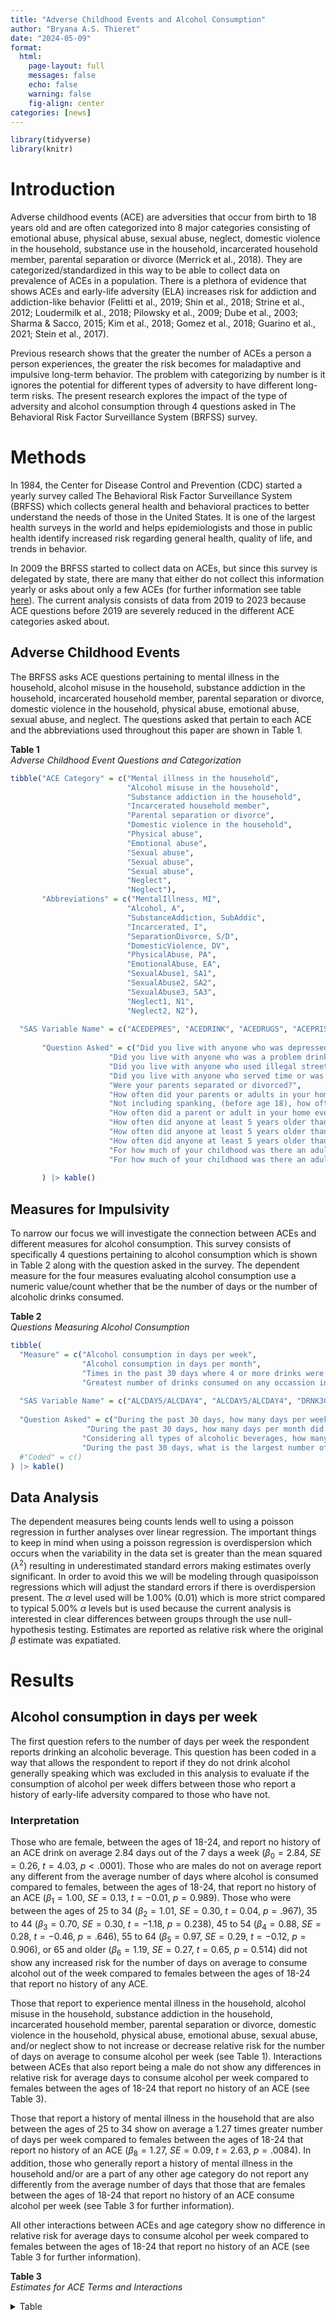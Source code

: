 ```yaml
---
title: "Adverse Childhood Events and Alcohol Consumption"
author: "Bryana A.S. Thieret"
date: "2024-05-09"
format: 
  html: 
    page-layout: full
    messages: false
    echo: false
    warning: false
    fig-align: center
categories: [news]
---
```


```r
library(tidyverse)
library(knitr)
```


# Introduction   
Adverse childhood events (ACE) are adversities that occur from birth to 18 years old and are often categorized into 8 major categories consisting of emotional abuse, physical abuse, sexual abuse, neglect, domestic violence in the household, substance use in the household, incarcerated household member, parental separation or divorce (Merrick et al., 2018). They are categorized/standardized in this way to be able to collect data on prevalence of ACEs in a population. There is a plethora of evidence that shows ACEs and early-life adversity (ELA) increases risk for addiction and addiction-like behavior (Felitti et al., 2019; Shin et al., 2018; Strine et al., 2012; Loudermilk et al., 2018; Pilowsky et al., 2009; Dube et al., 2003; Sharma & Sacco, 2015; Kim et al., 2018; Gomez et al., 2018; Guarino et al., 2021; Stein et al., 2017).  

Previous research shows that the greater the number of ACEs a person a person experiences, the greater the risk becomes for maladaptive and impulsive long-term behavior. The problem with categorizing by number is it ignores the potential for different types of adversity to have different long-term risks. The present research explores the impact of the type of adversity and alcohol consumption through 4 questions asked in The Behavioral Risk Factor Surveillance System (BRFSS) survey.   


# Methods  

In 1984, the Center for Disease Control and Prevention (CDC) started a yearly survey called The Behavioral Risk Factor Surveillance System (BRFSS) which collects general health and behavioral practices to better understand the needs of those in the United States. It is one of the largest health surveys in the world and helps epidemiologists and those in public health identify increased risk regarding general health, quality of life, and trends in behavior.   

In 2009 the BRFSS started to collect data on ACEs, but since this survey is delegated by state, there are many that either do not collect this information yearly or asks about only a few ACEs (for further information see table [here](https://www.cdc.gov/violenceprevention/aces/ace-brfss.html#:~:text=Since%202009%2C%20all%2050%20states,one%20year%20on%20their%20survey.&text=The%20BRFSS%20adverse%20childhood%20experiences,and%20neglect%20and%20household%20challenges.)). The current analysis consists of data from 2019 to 2023 because ACE questions before 2019 are severely reduced in the different ACE categories asked about.  


## Adverse Childhood Events  

The BRFSS asks ACE questions pertaining to mental illness in the household, alcohol misuse in the household, substance addiction in the household, incarcerated household member, parental separation or divorce, domestic violence in the household, physical abuse, emotional abuse, sexual abuse, and neglect. The questions asked that pertain to each ACE and the abbreviations used throughout this paper are shown in Table 1.  

**Table 1**  
*Adverse Childhood Event Questions and Categorization*  
```r
tibble("ACE Category" = c("Mental illness in the household", 
                          "Alcohol misuse in the household",
                          "Substance addiction in the household",
                          "Incarcerated household member",
                          "Parental separation or divorce",
                          "Domestic violence in the household",
                          "Physical abuse",
                          "Emotional abuse",
                          "Sexual abuse",
                          "Sexual abuse",
                          "Sexual abuse",
                          "Neglect", 
                          "Neglect"),
       "Abbreviations" = c("MentalIllness, MI",
                          "Alcohol, A",
                          "SubstanceAddiction, SubAddic",
                          "Incarcerated, I",
                          "SeparationDivorce, S/D",
                          "DomesticViolence, DV",
                          "PhysicalAbuse, PA",
                          "EmotionalAbuse, EA",
                          "SexualAbuse1, SA1",
                          "SexualAbuse2, SA2",
                          "SexualAbuse3, SA3",
                          "Neglect1, N1",
                          "Neglect2, N2"), 
  
  "SAS Variable Name" = c("ACEDEPRES", "ACEDRINK", "ACEDRUGS", "ACEPRISN", "ACEDIVRC", "ACEPUNCH", "ACEHURT1", "ACESWEAR", "ACETOUCH", "ACETHEM", "ACEHVSEX", "ACEADSAF", "ACEADNED"),
       
       "Question Asked" = c("Did you live with anyone who was depressed, mentally ill, or suicidal?", 
                      "Did you live with anyone who was a problem drinker or alcoholic?", 
                      "Did you live with anyone who used illegal street drugs or who abused prescription medications?",
                      "Did you live with anyone who served time or was sentenced to serve time in a prison, jail, or other correctional facility?",
                      "Were your parents separated or divorced?",
                      "How often did your parents or adults in your home ever slap, hit, kick, punch or beat each other up?",
                      "Not including spanking, (before age 18), how often did a parent or adult in your home ever hit, beat, kick, or physically hurt you in any way?",
                      "How often did a parent or adult in your home ever swear at you, insult you, or put you down?",
                      "How often did anyone at least 5 years older than you or an adult, ever touch you sexually?",
                      "How often did anyone at least 5 years older than you or an adult, try to make you touch them sexually?",
                      "How often did anyone at least 5 years older than you or an adult, force you to have sex?",
                      "For how much of your childhood was there an adult in your household who made you feel safe and protected? Would you say never, a little of the time, some of the time, most of the time, or all of the time?", 
                      "For how much of your childhood was there an adult in your household who tried hard to make sure your basic needs were met? Would you say never, a little of the time, some of the time, most of the time, or all of the time?")
       
       ) |> kable()
```


## Measures for Impulsivity  

To narrow our focus we will investigate the connection between ACEs and different measures for alcohol consumption. This survey consists of specifically 4 questions pertaining to alcohol consumption which is shown in Table 2 along with the question asked in the survey. The dependent measure for the four measures evaluating alcohol consumption use a numeric value/count whether that be the number of days or the number of alcoholic drinks consumed.    


**Table 2**  
*Questions Measuring Alcohol Consumption*  
```r
tibble(
  "Measure" = c("Alcohol consumption in days per week", 
                "Alcohol consumption in days per month",
                "Times in the past 30 days where 4 or more drinks were consumed",
                "Greatest number of drinks consumed on any occassion in the past 30 days"), 
  
  "SAS Variable Name" = c("ALCDAY5/ALCDAY4", "ALCDAY5/ALCDAY4", "DRNK3GE5", "MAXDRNKS"),
  
  "Question Asked" = c("During the past 30 days, how many days per week did you have at least one drink of any alcoholic bevarage?",
                 "During the past 30 days, how many days per month did you have at least one drink of any alcoholic beverage such as beer, wine, a malt beverage or liquor?",
                "Considering all types of alcoholic beverages, how many times during the past 30 days did you have 5 or more drinks for men or 4 or more drinks for women on an occasion?",
                "During the past 30 days, what is the largest number of drinks you had on any occasion?")
  #"Coded" = c()
) |> kable()
```



## Data Analysis  

The dependent measures being counts lends well to using a poisson regression in further analyses over linear regression. The important things to keep in mind when using a poisson regression is overdispersion which occurs when the variability in the data set is greater than the mean squared ($\lambda^2$) resulting in underestimated standard errors making estimates overly significant. In order to avoid this we will be modeling through quasipoisson regressions which will adjust the standard errors if there is overdispersion present. The $\alpha$ level used will be 1.00% (0.01) which is more strict compared to typical 5.00% $\alpha$ levels but is used because the current analysis is interested in clear differences between groups through the use null-hypothesis testing. Estimates are reported as relative risk where the original $\beta$ estimate was expatiated.    


# Results  

## Alcohol consumption in days per week  

The first question refers to the number of days per week the respondent reports drinking an alcoholic beverage. This question has been coded in a way that allows the respondent to report if they do not drink alcohol generally speaking which was excluded in this analysis to evaluate if the consumption of alcohol per week differs between those who report a history of early-life adversity compared to those who have not.  


### **Interpretation**  

Those who are female, between the ages of 18-24, and report no history of an ACE drink on average 2.84 days out of the 7 days a week ($\beta_0 = 2.84$, $SE = 0.26$, $t = 4.03$, $p < .0001$). Those who are males do not on average report any different from the average number of days where alcohol is consumed compared to females, between the ages of 18-24, that report no history of an ACE ($\beta_1 = 1.00$, $SE = 0.13$, $t = -0.01$, $p = 0.989$). Those who were between the ages of 25 to 34 ($\beta_2 = 1.01$, $SE = 0.30$, $t = 0.04$, $p = .967$), 35 to 44 ($\beta_3 = 0.70$, $SE = 0.30$, $t = -1.18$, $p = 0.238$), 45 to 54 ($\beta_4 = 0.88$, $SE = 0.28$, $t = -0.46$, $p = .646$), 55 to 64 ($\beta_5 = 0.97$, $SE = 0.29$, $t = -0.12$, $p = 0.906$), or 65 and older ($\beta_6 = 1.19$, $SE = 0.27$, $t = 0.65$, $p = 0.514$) did not show any increased risk for the number of days on average to consume alcohol out of the week compared to females between the ages of 18-24 that report no history of any ACE.   

Those that report to experience mental illness in the household, alcohol misuse in the household, substance addiction in the household, incarcerated household member, parental separation or divorce, domestic violence in the household, physical abuse, emotional abuse, sexual abuse, and/or neglect show to not increase or decrease relative risk for the number of days on average to consume alcohol per week (see Table 1). Interactions between ACEs that also report being a male do not show any differences in relative risk for average days to consume alcohol per week compared to females between the ages of 18-24 that report no history of an ACE (see Table 3).  

Those that report a history of mental illness in the household that are also between the ages of 25 to 34 show on average a 1.27 times greater number of days per week compared to females between the ages of 18-24 that report no history of an ACE ($\beta_8 = 1.27$, $SE = 0.09$, $t = 2.63$, $p = .0084$). In addition, those who generally report a history of mental illness in the household and/or are a part of any other age category do not report any differently from the average number of days that those that are females between the ages of 18-24 that report no history of an ACE consume alcohol per week (see Table 3 for further information).  

All other interactions between ACEs and age category show no difference in relative risk for average days to consume alcohol per week compared to females between the ages of 18-24 that report no history of an ACE (see Table 3 for further information).   


**Table 3**  
*Estimates for ACE Terms and Interactions*   

<details>
<summary>Table</summary>
|term                              | estimate | std.error | statistic |    p.value|
|---------------------------------:|:--------:|:---------:|:---------:|:---------:|
|MentalIllness1                    |     0.90 |       0.08|      -1.29|  0.1979417|
|MentalIllness1:sexMale            |     1.00 |       0.03|       0.03|  0.9748654|
|MentalIllness1:age25 to 34        |     1.27 |       0.09|       2.63|  0.0084309|
|MentalIllness1:age35 to 44        |     1.11 |       0.09|       1.15|  0.2517294|
|MentalIllness1:age45 to 54        |     1.17 |       0.09|       1.80|  0.0716143|
|MentalIllness1:age55 to 64        |     1.17 |       0.09|       1.77|  0.0768719|
|MentalIllness1:age65 or > 65      |     1.14 |       0.08|       1.53|  0.1252644|
|Alcoholic1                        |      1.01|       0.09|       0.14|  0.8850159|
|sexMale:Alcoholic1                |      1.02|       0.03|       0.71|  0.4801076|
|age25 to 34:Alcoholic1            |      1.04|       0.10|       0.42|  0.6781284|
|age35 to 44:Alcoholic1            |      1.00|       0.10|       0.00|  0.9987382|
|age45 to 54:Alcoholic1            |      1.05|       0.09|       0.52|  0.6047333|
|age55 to 64:Alcoholic1            |      1.05|       0.09|       0.58|  0.5603437|
|age65 or > 65:Alcoholic1          |      1.01|       0.09|       0.16|  0.8745557|
|SubstanceAddiction1               |      1.04|       0.10|       0.36|  0.7194477|
|sexMale:SubstanceAddiction1       |      1.02|       0.05|       0.34|  0.7331666|
|age25 to 34:SubstanceAddiction1   |      0.97|       0.12|      -0.24|  0.8099443|
|age35 to 44:SubstanceAddiction1   |      1.02|       0.12|       0.13|  0.8955182|
|age45 to 54:SubstanceAddiction1   |      1.03|       0.11|       0.24|  0.8065069|
|age55 to 64:SubstanceAddiction1   |      0.98|       0.11|      -0.16|  0.8697752|
|age65 or > 65:SubstanceAddiction1 |      0.91|       0.11|      -0.84|  0.4036290|
|Incarcerated1                     |      1.06|       0.10|       0.55|  0.5828030|
|sexMale:Incarcerated1             |      1.02|       0.06|       0.33|  0.7423656|
|age25 to 34:Incarcerated1         |      0.95|       0.12|      -0.40|  0.6858854|
|age35 to 44:Incarcerated1         |      0.95|       0.12|      -0.46|  0.6477703|
|age45 to 54:Incarcerated1         |      0.95|       0.12|      -0.47|  0.6416775|
|age55 to 64:Incarcerated1         |      0.84|       0.12|      -1.42|  0.1551753|
|age65 or > 65:Incarcerated1       |      0.98|       0.12|      -0.19|  0.8514482|
|SeparationDivorce1                |      1.00|       0.07|      -0.06|  0.9541464|
|sexMale:SeparationDivorce1        |      1.02|       0.03|       0.50|  0.6143466|
|age25 to 34:SeparationDivorce1    |      0.99|       0.08|      -0.18|  0.8547409|
|age35 to 44:SeparationDivorce1    |      0.97|       0.08|      -0.37|  0.7081886|
|age45 to 54:SeparationDivorce1    |      1.06|       0.08|       0.73|  0.4631794|
|age55 to 64:SeparationDivorce1    |      0.98|       0.08|      -0.29|  0.7725610|
|age65 or > 65:SeparationDivorce1  |      1.02|       0.07|       0.30|  0.7654413|
|DomesticViolence1                 |      0.93|       0.10|      -0.72|  0.4699014|
|sexMale:DomesticViolence1         |      0.95|       0.04|      -1.26|  0.2083755|
|age25 to 34:DomesticViolence1     |      1.00|       0.11|      -0.01|  0.9935557|
|age35 to 44:DomesticViolence1     |      1.04|       0.11|       0.37|  0.7122748|
|age45 to 54:DomesticViolence1     |      1.08|       0.11|       0.71|  0.4784484|
|age55 to 64:DomesticViolence1     |      1.11|       0.10|       0.99|  0.3220177|
|age65 or > 65:DomesticViolence1   |      1.06|       0.10|       0.60|  0.5474126|
|PhysicalAbuse1                    |      1.02|       0.09|       0.24|  0.8093570|
|sexMale:PhysicalAbuse1            |      1.03|       0.03|       1.08|  0.2803566|
|age25 to 34:PhysicalAbuse1        |      0.95|       0.10|      -0.53|  0.5982619|
|age35 to 44:PhysicalAbuse1        |      1.00|       0.10|       0.00|  0.9976175|
|age45 to 54:PhysicalAbuse1        |      0.99|       0.10|      -0.08|  0.9371102|
|age55 to 64:PhysicalAbuse1        |      0.99|       0.09|      -0.12|  0.9031826|
|age65 or > 65:PhysicalAbuse1      |      0.95|       0.09|      -0.54|  0.5898040|
|EmotionalAbuse1                   |      1.06|       0.07|       0.74|  0.4582622|
|sexMale:EmotionalAbuse1           |      1.00|       0.03|      -0.03|  0.9795443|
|age25 to 34:EmotionalAbuse1       |      0.91|       0.08|      -1.15|  0.2511190|
|age35 to 44:EmotionalAbuse1       |      0.95|       0.08|      -0.58|  0.5591706|
|age45 to 54:EmotionalAbuse1       |      0.91|       0.08|      -1.14|  0.2542469|
|age55 to 64:EmotionalAbuse1       |      0.95|       0.08|      -0.69|  0.4883272|
|age65 or > 65:EmotionalAbuse1     |      0.95|       0.08|      -0.71|  0.4794852|
|SexualAbuse11                     |      1.06|       0.15|       0.38|  0.7009469|
|sexMale:SexualAbuse11             |      1.04|       0.06|       0.75|  0.4526843|
|age25 to 34:SexualAbuse11         |      0.86|       0.18|      -0.85|  0.3972516|
|age35 to 44:SexualAbuse11         |      1.07|       0.17|       0.41|  0.6796264|
|age45 to 54:SexualAbuse11         |      1.04|       0.16|       0.25|  0.8040949|
|age55 to 64:SexualAbuse11         |      0.95|       0.16|      -0.29|  0.7701966|
|age65 or > 65:SexualAbuse11       |      0.98|       0.15|      -0.14|  0.8911107|
|SexualAbuse21                     |      1.08|       0.17|       0.44|  0.6571834|
|sexMale:SexualAbuse21             |      0.92|       0.07|      -1.24|  0.2156358|
|age25 to 34:SexualAbuse21         |      1.11|       0.20|       0.55|  0.5843555|
|age35 to 44:SexualAbuse21         |      1.02|       0.19|       0.10|  0.9209394|
|age45 to 54:SexualAbuse21         |      0.89|       0.19|      -0.61|  0.5395544|
|age55 to 64:SexualAbuse21         |      1.00|       0.18|       0.01|  0.9883133|
|age65 or > 65:SexualAbuse21       |      0.90|       0.18|      -0.59|  0.5566763|
|SexualAbuse31                     |      1.04|       0.15|       0.28|  0.7797217|
|sexMale:SexualAbuse31             |      0.99|       0.08|      -0.16|  0.8725282|
|age25 to 34:SexualAbuse31         |      0.81|       0.19|      -1.10|  0.2732559|
|age35 to 44:SexualAbuse31         |      1.00|       0.18|       0.02|  0.9866685|
|age45 to 54:SexualAbuse31         |      1.07|       0.17|       0.37|  0.7148241|
|age55 to 64:SexualAbuse31         |      0.90|       0.17|      -0.59|  0.5567586|
|age65 or > 65:SexualAbuse31       |      0.97|       0.17|      -0.19|  0.8526844|
|Neglect11                         |      0.95|       0.22|      -0.22|  0.8281434|
|sexMale:Neglect11                 |      1.12|       0.09|       1.31|  0.1895296|
|age25 to 34:Neglect11             |      0.63|       0.28|      -1.70|  0.0892193|
|age35 to 44:Neglect11             |      1.14|       0.24|       0.55|  0.5857203|
|age45 to 54:Neglect11             |      1.06|       0.24|       0.23|  0.8166843|
|age55 to 64:Neglect11             |      0.99|       0.24|      -0.05|  0.9617420|
|age65 or > 65:Neglect11           |      0.89|       0.22|      -0.52|  0.6038610|
|Neglect21                         |      0.73|       0.30|      -1.05|  0.2922940|
|sexMale:Neglect21                 |      1.02|       0.14|       0.11|  0.9163733|
|age25 to 34:Neglect21             |      1.80|       0.35|       1.68|  0.0937556|
|age35 to 44:Neglect21             |      1.54|       0.34|       1.27|  0.2039455|
|age45 to 54:Neglect21             |      1.33|       0.32|       0.89|  0.3730770|
|age55 to 64:Neglect21             |      1.40|       0.32|       1.05|  0.2924620|
|age65 or > 65:Neglect21           |      1.44|       0.30|       1.22|  0.2214335|

\    
\     
\     


```r
library(here)
library(haven)
library(emmeans)
library(lmerTest)
library(lme4)
library(plotly)
library(maps)
library(mapproj)
library(usmap)
library(knitr)
library(broom)
library(modelr)
library(gridExtra)

everything <- read_csv("everything.csv")

```


```r
perweek = everything |> select(MentalIllness, Alcoholic, Incarcerated, SeparationDivorce, DomesticViolence, PhysicalAbuse, EmotionalAbuse, SexualAbuse1, SexualAbuse2, SexualAbuse3, Neglect1, Neglect2, SubstanceAddiction, ALCDAY4, ALCDAY5, sex, age, race, number) |>
  mutate(perweek = case_when(
    ALCDAY5 == 101 ~ 1,
    ALCDAY5 == 102 ~ 2,
    ALCDAY5 == 103 ~ 3,
    ALCDAY5 == 104 ~ 4,
    ALCDAY5 == 105 ~ 5,
    ALCDAY5 == 106 ~ 6,
    ALCDAY5 == 107 ~ 7,
    ALCDAY4 == 101 ~ 1,
    ALCDAY4 == 102 ~ 2,
    ALCDAY4 == 103 ~ 3,
    ALCDAY4 == 104 ~ 4,
    ALCDAY4 == 105 ~ 5,
    ALCDAY4 == 106 ~ 6,
    ALCDAY4 == 107 ~ 7)) |>
  mutate(sex = if_else(sex == 1, "Male", "Female")) |>
  mutate(sex = as.factor(sex),
         age = as.factor(age),
         race = as.factor(race),
         MentalIllness = as.factor(MentalIllness),
         Alcoholic = as.factor(Alcoholic),
         Incarcerated = as.factor(Incarcerated),
         SeparationDivorce = as.factor(SeparationDivorce),
         DomesticViolence = as.factor(DomesticViolence),
         PhysicalAbuse = as.factor(PhysicalAbuse),
         EmotionalAbuse = as.factor(EmotionalAbuse),
         SexualAbuse1 = as.factor(SexualAbuse1),
         SexualAbuse2 = as.factor(SexualAbuse2),
         SexualAbuse3 = as.factor(SexualAbuse3),
         Neglect1 = as.factor(Neglect1),
         Neglect2 = as.factor(Neglect2),
         SubstanceAddiction = as.factor(SubstanceAddiction)) |>
  filter(!is.na(perweek)) |>
mutate(age = case_when(
    age == 1 ~ "18 to 24",
    age == 2 ~ "25 to 34",
    age == 3 ~ "35 to 44",
    age == 4 ~ "45 to 54",
    age == 5 ~ "55 to 64",
    age == 6 ~ "65 or > 65"))

perweek2 = everything |> select(MentalIllness, Alcoholic, Incarcerated, SeparationDivorce, DomesticViolence, PhysicalAbuse, EmotionalAbuse, SexualAbuse1, SexualAbuse2, SexualAbuse3, Neglect1, Neglect2, SubstanceAddiction, ALCDAY4, ALCDAY5, sex, age, race, number) |>
  mutate(perweek = case_when(
    ALCDAY5 == 101 ~ 1,
    ALCDAY5 == 102 ~ 2, 
    ALCDAY5 == 103 ~ 3,
    ALCDAY5 == 104 ~ 4, 
    ALCDAY5 == 105 ~ 5,
    ALCDAY5 == 106 ~ 6,
    ALCDAY5 == 107 ~ 7,
    ALCDAY4 == 101 ~ 1,
    ALCDAY4 == 102 ~ 2,
    ALCDAY4 == 103 ~ 3,
    ALCDAY4 == 104 ~ 4,
    ALCDAY4 == 105 ~ 5,
    ALCDAY4 == 106 ~ 6,
    ALCDAY4 == 107 ~ 7)) |>
  mutate(sex = if_else(sex == 1, "Male", "Female")) |>
  filter(!is.na(perweek)) 

perweek2 = perweek2 |> 
  select(c(1:13)) |>
  mutate(
    MentalIllness = if_else(is.na(MentalIllness), 0, MentalIllness),
    Alcoholic = if_else(is.na(Alcoholic), 0, Alcoholic),
    Incarcerated = if_else(is.na(Incarcerated), 0, Incarcerated),
    SeparationDivorce = if_else(is.na(SeparationDivorce), 0, SeparationDivorce),
    DomesticViolence = if_else(is.na(DomesticViolence), 0, DomesticViolence),
    PhysicalAbuse = if_else(is.na(PhysicalAbuse), 0, PhysicalAbuse),
    EmotionalAbuse = if_else(is.na(EmotionalAbuse), 0, EmotionalAbuse),
    SexualAbuse1 = if_else(is.na(SexualAbuse1), 0, SexualAbuse1),
    SexualAbuse2 = if_else(is.na(SexualAbuse2), 0, SexualAbuse2),
    SexualAbuse3 = if_else(is.na(SexualAbuse3), 0, SexualAbuse3),
    Neglect1 = if_else(is.na(Neglect1), 0, Neglect1), 
    Neglect2 = if_else(is.na(Neglect2), 0, Neglect2),
    SubstanceAddiction = if_else(is.na(SubstanceAddiction), 0, SubstanceAddiction)
  )

sumsACEperweek= rowSums(perweek2, na.rm = TRUE)


Categories = c()

one = ""
two = ""
three = ""
four = ""
five = ""
six = ""
seven = ""
eight = ""
nine = ""
ten = ""
eleven = ""
twelve =""
thirteen = ""

for (x in 1:45565) {
  part = perweek2 |> slice(x)
  for (i in 1:13) {
    part1 = as.numeric(part[i])
    if ( part1 == 1 ) {
      if (i == 1) {
        one = "MI"
      }
      if (i == 2){
        two = "A"
      }
      if (i == 3){
        three = "I"
      }
      if (i == 4){
        four = "S/D"
      }
      if (i == 5){
        five = "DV"
      }
      if (i == 6){
        six = "PA"
      }
      if (i == 7){
        seven = "EA"
      }
      if (i == 8){
        eight = "SA1"
      }
      if (i == 9){
        nine = "SA2"
      }
      if (i == 10){
        ten = "SA3"
      }
      if (i == 11){
        eleven = "N1"
      }
      if (i == 12){
        twelve = "N2"
      }
      if (i == 13){
        thirteen = "SubAddic"
      }
    }
    
  }
  Categories[x] = paste(one, two, three, four, five, six, seven, eight, nine, ten, eleven, twelve, thirteen)
  one = ""
  two = ""
  three = ""
  four = ""
  five = ""
  six = ""
  seven = ""
  eight = ""
  nine = ""
  ten = ""
  eleven = ""
  twelve =""
  thirteen = ""
  
}



perweek3 = perweek |>
  mutate(Categories = Categories) |>
  mutate(Categories = str_squish(Categories)) |>
  mutate(Categories = as.factor(Categories)) |>
  mutate(sum = rowSums(perweek2, na.rm = TRUE)) |>
  select(-ALCDAY4, -ALCDAY5, -race, -number)


perweek4 = perweek3 |> 
  group_by(Categories, sum) |>
  summarise(n = n()) |>
  arrange(desc(sum)) |>
  filter(n >= 25) 

```

### **Discussion** 

Figures 1, 2, 3, 4, and 5 show that there are generally difference between the history of ACE(s) and average amount of alcohol consumed per week, but there is also a lot of variability within age groups for those that report the same history of adversity.     


**Figure 1**  
*History of 1 Adverse Childhood Event and Average Days Where Alcohol is Consumed Per Week*  
```r
left_join(perweek4, perweek3) |>
group_by(Categories, sum, age, sex) |>
  summarise(mean = mean(perweek),
            n = n(),
            sd = sd(perweek),
            se = sd/sqrt(n)) |>
  filter(n >= 15) |>
  filter(sum == 1 | sum == 0) |>
  mutate(Categories = if_else(Categories == "", "None", Categories)) |>
  ungroup() |>
  mutate(Categories = fct_reorder(Categories, mean)) |>
  ggplot(aes(x = mean, y = Categories)) + 
  geom_point(size = 6, stroke = 1, aes(x = mean, y = Categories, shape = sex, col = age)) +
  geom_errorbar(aes(xmax = mean+se, xmin = mean-se, col = age, alpha = se), width = 0.2) + 
  scale_color_viridis_d(option = "plasma", direction = 1, begin = 0.85, end = 0.35) +
  scale_shape_manual(values = c(1, 6)) +
  theme_minimal() +
  labs(x = "Average Alcoholic Drinks Per Week") +
  theme(
    axis.title.y = element_blank(),
    axis.text.y = element_text(color = "black", size = 14, family = "Avenir"),
    axis.title.x = element_text(color = "black", size = 18, family = "Avenir"),
    axis.text.x = element_text(color = "black", size = 15, family = "Avenir"),
    plot.title = element_text(color = "black", size = 24, family = "Avenir"),
    legend.text = element_text(color = "black", size = 13, family = "Avenir"),
    legend.position = "top", 
    legend.direction = "horizontal", 
    legend.box = "horizontal", 
    legend.title = element_blank()
  )
```
*Note.* SA2 = sexual abuse 2 (i.e., forced to sexually touch abuser). A = alcohol misuse in household. SubAddic = substance addiction in the household. PA = physical abuse. SA1 = sexual abuse 1 (i.e., molestation). None = respondent did not report any ACE. S/D = parental separation or divorce. MI = mental illness in the household. EA = emotional abuse. I = incarcerated household member. SA3 = sexual abuse 3 (i.e., rape). N1 = neglect 1 (i.e., no adult in household who made them feel safe and protected). N2 = neglect 2 (i.e., no adult in household who tried hard to make sure their basic needs were met). DV = domestic violence in the household.  



**Figure 2**  
*History of 2 Adverse Childhood Events and Average Days Where Alcohol is Consumed Per Week*   
```r
left_join(perweek4, perweek3) |>
group_by(Categories, sum, age, sex) |>
  summarise(mean = mean(perweek),
            n = n(),
            sd = sd(perweek),
            se = sd/sqrt(n)) |>
  filter(n >= 15) |>
  filter(sum == 2 | sum == 0) |>
  mutate(Categories = if_else(Categories == "", "None", Categories)) |>
  ungroup() |>
  mutate(Categories = fct_reorder(Categories, mean)) |>
  ggplot(aes(x = mean, y = Categories)) + 
  geom_point(size = 6, stroke = 1, aes(x = mean, y = Categories, shape = sex, col = age)) +
  geom_errorbar(aes(xmax = mean+se, xmin = mean-se, col = age, alpha = se), width = 0.3) + 
  scale_color_viridis_d(option = "plasma", direction = 1, begin = 0.85, end = 0.35) +
  scale_shape_manual(values = c(1, 6)) +
  theme_minimal() +
  labs(x = "Average Alcoholic Drinks Per Week") +
  theme(
    axis.title.y = element_blank(),
    axis.text.y = element_text(color = "black", size = 14, family = "Avenir"),
    axis.title.x = element_text(color = "black", size = 18, family = "Avenir"),
    axis.text.x = element_text(color = "black", size = 15, family = "Avenir"),
    plot.title = element_text(color = "black", size = 24, family = "Avenir"),
    legend.text = element_text(color = "black", size = 13, family = "Avenir"),
    legend.position = "top", 
    legend.direction = "horizontal", 
    legend.box = "horizontal", 
    legend.title = element_blank()
  )
```
*Note.* SA2 = sexual abuse 2 (i.e., forced to sexually touch abuser). A = alcohol misuse in household. SubAddic = substance addiction in the household. PA = physical abuse. SA1 = sexual abuse 1 (i.e., molestation). None = respondent did not report any ACE. S/D = parental separation or divorce. MI = mental illness in the household. EA = emotional abuse. I = incarcerated household member. SA3 = sexual abuse 3 (i.e., rape). N1 = neglect 1 (i.e., no adult in household who made them feel safe and protected). N2 = neglect 2 (i.e., no adult in household who tried hard to make sure their basic needs were met). DV = domestic violence in the household.  



**Figure 3**  
*History of 3 Adverse Childhood Events and Average Days Where Alcohol is Consumed Per Week*  
```r
left_join(perweek4, perweek3) |>
group_by(Categories, sum, age, sex) |>
  summarise(mean = mean(perweek),
            n = n(),
            sd = sd(perweek),
            se = sd/sqrt(n)) |>
  filter(n >= 15) |>
  filter(sum == 3 | sum == 0) |>
  mutate(Categories = if_else(Categories == "", "None", Categories)) |>
  ungroup() |>
  mutate(Categories = fct_reorder(Categories, mean)) |>
  ggplot(aes(x = mean, y = Categories)) + 
  geom_errorbar(aes(xmax = mean+se, xmin = mean-se, col = age, alpha = se), width = 0.3) + 
  geom_point(size = 6, stroke = 1.1, aes(x = mean, y = Categories, shape = sex, col = age)) +
  scale_color_viridis_d(option = "plasma", direction = 1, begin = 0.85, end = 0.35) +
  scale_shape_manual(values = c(1, 6)) +
  theme_minimal() +
  labs(x = "Average Alcoholic Drinks Per Week") +
  theme(
    axis.title.y = element_blank(),
    axis.text.y = element_text(color = "black", size = 16, family = "Avenir"),
    axis.title.x = element_text(color = "black", size = 18, family = "Avenir"),
    axis.text.x = element_text(color = "black", size = 16, family = "Avenir"),
    legend.text = element_text(color = "black", size = 14, family = "Avenir"),
    legend.position = "top", 
    legend.direction = "horizontal", 
    legend.box = "horizontal", 
    legend.title = element_blank()
  )
```
*Note.* SA2 = sexual abuse 2 (i.e., forced to sexually touch abuser). A = alcohol misuse in household. SubAddic = substance addiction in the household. PA = physical abuse. SA1 = sexual abuse 1 (i.e., molestation). None = respondent did not report any ACE. S/D = parental separation or divorce. MI = mental illness in the household. EA = emotional abuse. I = incarcerated household member. SA3 = sexual abuse 3 (i.e., rape). N1 = neglect 1 (i.e., no adult in household who made them feel safe and protected). N2 = neglect 2 (i.e., no adult in household who tried hard to make sure their basic needs were met). DV = domestic violence in the household.  


**Figure 4**  
*History of 4 Adverse Childhood Events and Average Days Where Alcohol is Consumed Per Week*    
```r
left_join(perweek4, perweek3) |>
group_by(Categories, sum, age, sex) |>
  summarise(mean = mean(perweek),
            n = n(),
            sd = sd(perweek),
            se = sd/sqrt(n)) |>
  filter(n >= 15) |>
  filter(sum == 4 | sum == 0) |>
  mutate(Categories = if_else(Categories == "", "None", Categories)) |>
  ungroup() |>
  mutate(Categories = fct_reorder(Categories, mean)) |>
  ggplot(aes(x = mean, y = Categories)) + 
  geom_errorbar(aes(xmax = mean+se, xmin = mean-se, col = age, alpha = se), width = 0.2) +
  geom_point(size = 6, stroke = 1.1, aes(x = mean, y = Categories, shape = sex, col = age)) +
  scale_color_viridis_d(option = "plasma", direction = 1, begin = 0.85, end = 0.35) +
  scale_shape_manual(values = c(1, 6)) +
  theme_minimal() +
  labs(x = "Average Alcoholic Drinks Per Week") +
  theme(
    axis.title.y = element_blank(),
    axis.text.y = element_text(color = "black", size = 16, family = "Avenir"),
    axis.title.x = element_text(color = "black", size = 18, family = "Avenir"),
    axis.text.x = element_text(color = "black", size = 15, family = "Avenir"),
    plot.title = element_text(color = "black", size = 24, family = "Avenir"),
    legend.text = element_text(color = "black", size = 13, family = "Avenir"),
    legend.position = "top", 
    legend.direction = "horizontal", 
    legend.box = "horizontal", 
    legend.title = element_blank()
  )
```
*Note.* SA2 = sexual abuse 2 (i.e., forced to sexually touch abuser). A = alcohol misuse in household. SubAddic = substance addiction in the household. PA = physical abuse. SA1 = sexual abuse 1 (i.e., molestation). None = respondent did not report any ACE. S/D = parental separation or divorce. MI = mental illness in the household. EA = emotional abuse. I = incarcerated household member. SA3 = sexual abuse 3 (i.e., rape). N1 = neglect 1 (i.e., no adult in household who made them feel safe and protected). N2 = neglect 2 (i.e., no adult in household who tried hard to make sure their basic needs were met). DV = domestic violence in the household.  


**Figure 5**  
*History of 5 or More Adverse Childhood Events and Average Days Where Alcohol is Consumed Per Week*  
```r
left_join(perweek4, perweek3) |>
group_by(Categories, sum, age, sex) |>
  summarise(mean = mean(perweek),
            n = n(),
            sd = sd(perweek),
            se = sd/sqrt(n)) |>
  filter(n >= 15) |>
  filter(sum >= 5 | sum == 0) |>
  mutate(Categories = if_else(Categories == "", "None", Categories)) |>
  ungroup() |>
  mutate(Categories = fct_reorder(Categories, mean)) |>
  ggplot(aes(x = mean, y = Categories)) + 
  geom_point(size = 6, stroke = 1, aes(x = mean, y = Categories, shape = sex, col = age)) +
  geom_errorbar(aes(xmax = mean+se, xmin = mean-se, col = age, alpha = se), width = 0.3) + 
  scale_color_viridis_d(option = "plasma", direction = 1, begin = 0.85, end = 0.35) +
  scale_shape_manual(values = c(1, 6)) +
  theme_minimal() +
  labs(x = "Average Alcoholic Drinks Per Week") +
  theme(
    axis.title.y = element_blank(),
    axis.text.y = element_text(color = "black", size = 14, family = "Avenir"),
    axis.title.x = element_text(color = "black", size = 18, family = "Avenir"),
    axis.text.x = element_text(color = "black", size = 15, family = "Avenir"),
    plot.title = element_text(color = "black", size = 24, family = "Avenir"),
    legend.text = element_text(color = "black", size = 13, family = "Avenir"),
    legend.position = "top", 
    legend.direction = "horizontal", 
    legend.box = "horizontal", 
    legend.title = element_blank()
  )
```
*Note.* SA2 = sexual abuse 2 (i.e., forced to sexually touch abuser). A = alcohol misuse in household. SubAddic = substance addiction in the household. PA = physical abuse. SA1 = sexual abuse 1 (i.e., molestation). None = respondent did not report any ACE. S/D = parental separation or divorce. MI = mental illness in the household. EA = emotional abuse. I = incarcerated household member. SA3 = sexual abuse 3 (i.e., rape). N1 = neglect 1 (i.e., no adult in household who made them feel safe and protected). N2 = neglect 2 (i.e., no adult in household who tried hard to make sure their basic needs were met). DV = domestic violence in the household.  



## Alcohol consumption in days per month   

The second question refers to the number of days per month the respondent consumes at least one alcoholic drink. This question has been coded in a way that allows the respondent to report if they do not drink alcohol at all which was excluded in this analysis to evaluate if the consumption of alcohol per week differs between those who report a history of early-life stress compared to those who have not.  

### **Interpretation**  

Those who are female, between the ages of 18-24, and report no history of an ACE report on average drink an alcoholic beverage 5.74 days out of a month ($\beta_0 = 5.74$, $SE = 0.35$, $t = 5.06$, $p < .00001$). Those who are male on average do not report any increased or decreased risk for the number of days to consume an alcoholic beverage out of a month compared to females between the ages of 18-24 and report no history of an ACE ($\beta_1 = 1.25$, $SE = 0.16$, $t = 1.42$, $p = .155$). Those who are between the ages of 25 to 34 ($\beta_2 = 0.98$, $SE = 0.37$, $t = -0.05$, $p = .957$), 35 to 44 ($\beta_3 = 0.66$, $SE = 0.40$, $t = -1.05$, $p = 0.292$), 45 to 54 ($\beta_4 = 1.11$, $SE = 0.37$, $t = 0.29$, $p = .769$), 55 to 64 ($\beta_5 = 1.43$, $SE = 0.35$, $t = 1.01$, $p = 0.315$), or 65 and older ($\beta_6 = 1.52$, $SE = 0.34$, $t = 1.24$, $p = 0.215$) do not show any increased risk for the number of days on average to consume alcohol out of the month compared to females between the ages of 18-24 that report no history of an ACE.   

Those that reported a history of rape that were also between the ages of 45 to 54 ($\beta_{78} = 0.60$, $SE = 0.17$, $t = -2.95$, $p = .003$), or 65 and older ($\beta_{80} = 0.65$, $SE = 0.16$, $t = -2.66$, $p = .008$), respectively, were shown to have an on average 0.60 or 0.65 times lower risk for the number of days per month alcohol was consumed per month compared to females between the ages of 18-24 and not history of any ACE. Those that also report the same history of adversity but are between the ages of 25 to 34 or 55 to 64 were not shown to report on average a different number of days per month alcohol is consumed compared to females between the ages of 18-24 and no history of any ACE (see Table 4 for further information).  

There were no two-way interactions between males and any of the 13 ACEs that indicated increased or decreased risk for the average number of days per month alcohol was consumed compared to females between the ages of 18-24 and no history of any ACE (see Table 4 for further information). In addition, all other interactions between ACEs and age category were shown not to differ in relative risk for average days to consume alcohol per month compared to females between the ages of 18-24 that report no history of an ACE (see Table 2).   




**Table 4**  
*Estimates for ACE Terms and Interactions*  
<details>
<summary>Table</summary>
  
|                              term| estimate | std.error | statistic |  p.value  |
|---------------------------------:|:--------:|:---------:|:---------:|:---------:|
|                    MentalIllness1|   1.02   |   0.07    |   0.25    | 0.7997453 |
|            MentalIllness1:sexMale|   0.95   |   0.03    |   -1.52   | 0.1279668 |
|        MentalIllness1:age25 to 34|   1.06   |   0.08    |   0.76    | 0.4443003 |
|        MentalIllness1:age35 to 44|   1.08   |   0.08    |   1.05    | 0.2936810 |
|        MentalIllness1:age45 to 54|   1.07   |   0.08    |   0.83    | 0.4052683 |
|        MentalIllness1:age55 to 64|   1.03   |   0.08    |   0.39    | 0.6934069 |
|      MentalIllness1:age65 or > 65|   1.06   |   0.07    |   0.84    | 0.4020568 |
|                        Alcoholic1|   1.17   |   0.08    |   2.04    | 0.0409946 |
|                sexMale:Alcoholic1|   1.01   |   0.03    |   0.24    | 0.8100267 |
|            age25 to 34:Alcoholic1|   0.93   |   0.09    |   -0.81   | 0.4166381 |
|            age35 to 44:Alcoholic1|   0.89   |   0.09    |   -1.31   | 0.1888475 |
|            age45 to 54:Alcoholic1|   0.98   |   0.08    |   -0.30   | 0.7662691 |
|            age55 to 64:Alcoholic1|   0.90   |   0.08    |   -1.23   | 0.2175215 |
|          age65 or > 65:Alcoholic1|   0.91   |   0.08    |   -1.27   | 0.2039775 |
|               SubstanceAddiction1|   1.07   |   0.09    |   0.76    | 0.4466560 |
|       sexMale:SubstanceAddiction1|   1.05   |   0.05    |   1.04    | 0.2972658 |
|   age25 to 34:SubstanceAddiction1|   0.89   |   0.11    |   -1.13   | 0.2568413 |
|   age35 to 44:SubstanceAddiction1|   0.96   |   0.10    |   -0.42   | 0.6764367 |
|   age45 to 54:SubstanceAddiction1|   0.87   |   0.10    |   -1.33   | 0.1830669 |
|   age55 to 64:SubstanceAddiction1|   1.04   |   0.10    |   0.34    | 0.7306433 |
| age65 or > 65:SubstanceAddiction1|   0.95   |   0.10    |   -0.48   | 0.6299989 |
|                     Incarcerated1|   0.99   |   0.09    |   -0.06   | 0.9518187 |
|             sexMale:Incarcerated1|   1.00   |   0.05    |   0.07    | 0.9436445 |
|         age25 to 34:Incarcerated1|   1.03   |   0.11    |   0.30    | 0.7660570 |
|         age35 to 44:Incarcerated1|   0.98   |   0.11    |   -0.16   | 0.8746580 |
|         age45 to 54:Incarcerated1|   1.01   |   0.11    |   0.12    | 0.9033012 |
|         age55 to 64:Incarcerated1|   0.88   |   0.11    |   -1.15   | 0.2499281 |
|       age65 or > 65:Incarcerated1|   1.01   |   0.11    |   0.14    | 0.8906266 |
|                SeparationDivorce1|   0.96   |   0.07    |   -0.59   | 0.5533439 |
|        sexMale:SeparationDivorce1|   1.01   |   0.03    |   0.23    | 0.8188698 |
|    age25 to 34:SeparationDivorce1|   0.97   |   0.08    |   -0.34   | 0.7307931 |
|    age35 to 44:SeparationDivorce1|   1.08   |   0.07    |   1.09    | 0.2767646 |
|    age45 to 54:SeparationDivorce1|   1.03   |   0.07    |   0.41    | 0.6807284 |
|    age55 to 64:SeparationDivorce1|   1.07   |   0.07    |   0.92    | 0.3554876 |
|  age65 or > 65:SeparationDivorce1|   1.05   |   0.07    |   0.65    | 0.5171808 |
|                 DomesticViolence1|   0.89   |   0.09    |   -1.37   | 0.1714862 |
|         sexMale:DomesticViolence1|   1.07   |   0.04    |   1.85    | 0.0636285 |
|     age25 to 34:DomesticViolence1|   1.05   |   0.10    |   0.44    | 0.6567417 |
|     age35 to 44:DomesticViolence1|   0.99   |   0.10    |   -0.06   | 0.9525967 |
|     age45 to 54:DomesticViolence1|   1.02   |   0.10    |   0.25    | 0.8024837 |
|     age55 to 64:DomesticViolence1|   1.07   |   0.09    |   0.75    | 0.4545815 |
|   age65 or > 65:DomesticViolence1|   1.02   |   0.09    |   0.25    | 0.8004073 |
|                    PhysicalAbuse1|   1.03   |   0.08    |   0.40    | 0.6921991 |
|            sexMale:PhysicalAbuse1|   0.98   |   0.03    |   -0.60   | 0.5503955 |
|        age25 to 34:PhysicalAbuse1|   1.03   |   0.09    |   0.32    | 0.7501734 |
|        age35 to 44:PhysicalAbuse1|   0.94   |   0.09    |   -0.76   | 0.4462888 |
|        age45 to 54:PhysicalAbuse1|   1.03   |   0.08    |   0.33    | 0.7382974 |
|        age55 to 64:PhysicalAbuse1|   1.10   |   0.08    |   1.20    | 0.2303104 |
|      age65 or > 65:PhysicalAbuse1|   1.00   |   0.08    |   -0.01   | 0.9889278 |
|                   EmotionalAbuse1|   1.05   |   0.07    |   0.77    | 0.4441457 |
|           sexMale:EmotionalAbuse1|   1.02   |   0.03    |   0.53    | 0.5939960 |
|       age25 to 34:EmotionalAbuse1|   0.94   |   0.08    |   -0.73   | 0.4682233 |
|       age35 to 44:EmotionalAbuse1|   1.05   |   0.08    |   0.69    | 0.4890519 |
|       age45 to 54:EmotionalAbuse1|   0.98   |   0.08    |   -0.32   | 0.7499410 |
|       age55 to 64:EmotionalAbuse1|   0.95   |   0.07    |   -0.73   | 0.4637410 |
|     age65 or > 65:EmotionalAbuse1|   0.97   |   0.07    |   -0.41   | 0.6789239 |
|                     SexualAbuse11|   1.10   |   0.15    |   0.65    | 0.5171426 |
|             sexMale:SexualAbuse11|   1.04   |   0.06    |   0.62    | 0.5380129 |
|         age25 to 34:SexualAbuse11|   0.77   |   0.18    |   -1.44   | 0.1506103 |
|         age35 to 44:SexualAbuse11|   0.94   |   0.17    |   -0.39   | 0.6952884 |
|         age45 to 54:SexualAbuse11|   0.96   |   0.16    |   -0.28   | 0.7766796 |
|         age55 to 64:SexualAbuse11|   0.91   |   0.16    |   -0.63   | 0.5276533 |
|       age65 or > 65:SexualAbuse11|   0.92   |   0.15    |   -0.55   | 0.5791860 |
|                     SexualAbuse21|   0.86   |   0.17    |   -0.86   | 0.3879519 |
|             sexMale:SexualAbuse21|   1.02   |   0.06    |   0.38    | 0.7067364 |
|         age25 to 34:SexualAbuse21|   1.54   |   0.20    |   2.18    | 0.0290077 |
|         age35 to 44:SexualAbuse21|   1.18   |   0.19    |   0.87    | 0.3841571 |
|         age45 to 54:SexualAbuse21|   1.23   |   0.18    |   1.13    | 0.2572029 |
|         age55 to 64:SexualAbuse21|   1.18   |   0.18    |   0.91    | 0.3606261 |
|       age65 or > 65:SexualAbuse21|   1.20   |   0.17    |   1.03    | 0.3039261 |
|                     SexualAbuse31|   1.31   |   0.15    |   1.79    | 0.0739838 |
|             sexMale:SexualAbuse31|   1.11   |   0.07    |   1.46    | 0.1447136 |
|         age25 to 34:SexualAbuse31|   0.64   |   0.18    |   -2.50   | 0.0125584 |
|         age35 to 44:SexualAbuse31|   0.78   |   0.17    |   -1.47   | 0.1419975 |
|         age45 to 54:SexualAbuse31|   0.60   |   0.17    |   -2.95   | 0.0031994 |
|         age55 to 64:SexualAbuse31|   0.68   |   0.17    |   -2.31   | 0.0206804 |
|       age65 or > 65:SexualAbuse31|   0.65   |   0.16    |   -2.66   | 0.0079257 |
|                         Neglect11|   1.32   |   0.21    |   1.33    | 0.1830738 |
|                 sexMale:Neglect11|   0.88   |   0.09    |   -1.47   | 0.1419385 |
|             age25 to 34:Neglect11|   0.81   |   0.23    |   -0.92   | 0.3561711 |
|             age35 to 44:Neglect11|   0.85   |   0.23    |   -0.72   | 0.4687265 |
|             age45 to 54:Neglect11|   0.86   |   0.23    |   -0.68   | 0.4956853 |
|             age55 to 64:Neglect11|   1.04   |   0.23    |   0.16    | 0.8695579 |
|           age65 or > 65:Neglect11|   0.82   |   0.21    |   -0.94   | 0.3471280 |
|                         Neglect21|   0.58   |   0.35    |   -1.53   | 0.1250465 |
|                 sexMale:Neglect21|   1.30   |   0.16    |   1.68    | 0.0928599 |
|             age25 to 34:Neglect21|   1.63   |   0.38    |   1.28    | 0.2012412 |
|             age35 to 44:Neglect21|   2.36   |   0.40    |   2.13    | 0.0329828 |
|             age45 to 54:Neglect21|   1.46   |   0.38    |   1.01    | 0.3115467 |
|             age55 to 64:Neglect21|   1.05   |   0.36    |   0.13    | 0.8968641 |
|           age65 or > 65:Neglect21|   1.51   |   0.34    |   1.20    | 0.2310105 |
<details>  
  
\  
\  
\  

### **Discussion**  

Interestingly, Figures 6 shows those with only a history of parental separation or divorce, physical abuse, or domestic violence report on average fewer days were alcohol is consumed per month compared to those that report no history of any ACE which is shown to continue as a trend in Figure 6, 7, 8, 9, and 10.  


\  
\  
\  
```r
permonth = everything |> select(MentalIllness, Alcoholic, Incarcerated, SeparationDivorce, DomesticViolence, PhysicalAbuse, EmotionalAbuse, SexualAbuse1, SexualAbuse2, SexualAbuse3, Neglect1, Neglect2, SubstanceAddiction, ALCDAY4, ALCDAY5, sex, age, race, number) |>
  mutate(permonth = case_when(
    ALCDAY5 == 201 ~ 1, 
    ALCDAY5 == 202 ~ 2,
    ALCDAY5 == 203 ~ 3,
    ALCDAY5 == 204 ~ 4,
    ALCDAY5 == 205 ~ 5,
    ALCDAY5 == 206 ~ 6,
    ALCDAY5 == 207 ~ 7,
    ALCDAY5 == 208 ~ 8,
    ALCDAY5 == 209 ~ 9,
    ALCDAY5 == 210 ~ 10, 
    ALCDAY5 == 211 ~ 11,
    ALCDAY5 == 212 ~ 12,
    ALCDAY5 == 213 ~ 13,
    ALCDAY5 == 214 ~ 14,
    ALCDAY5 == 215 ~ 15,
    ALCDAY5 == 216 ~ 16,
    ALCDAY5 == 217 ~ 17,
    ALCDAY5 == 218 ~ 18,
    ALCDAY5 == 219 ~ 19,
    ALCDAY5 == 220 ~ 20,
    ALCDAY5 == 221 ~ 21,
    ALCDAY5 == 222 ~ 22,
    ALCDAY5 == 223 ~ 23,
    ALCDAY5 == 224 ~ 24,
    ALCDAY5 == 225 ~ 25,
    ALCDAY5 == 226 ~ 26,
    ALCDAY5 == 227 ~ 27,
    ALCDAY5 == 228 ~ 28,
    ALCDAY5 == 229 ~ 29,
    ALCDAY5 == 230 ~ 30, 
    
    ALCDAY4 == 201 ~ 1, 
    ALCDAY4 == 202 ~ 2,
    ALCDAY4 == 203 ~ 3,
    ALCDAY4 == 204 ~ 4,
    ALCDAY4 == 205 ~ 5,
    ALCDAY4 == 206 ~ 6,
    ALCDAY4 == 207 ~ 7,
    ALCDAY4 == 208 ~ 8,
    ALCDAY4 == 209 ~ 9,
    ALCDAY4 == 210 ~ 10, 
    ALCDAY4 == 211 ~ 11,
    ALCDAY4 == 212 ~ 12,
    ALCDAY4 == 213 ~ 13,
    ALCDAY4 == 214 ~ 14,
    ALCDAY4 == 215 ~ 15,
    ALCDAY4 == 216 ~ 16,
    ALCDAY4 == 217 ~ 17,
    ALCDAY4 == 218 ~ 18,
    ALCDAY4 == 219 ~ 19,
    ALCDAY4 == 220 ~ 20,
    ALCDAY4 == 221 ~ 21,
    ALCDAY4 == 222 ~ 22,
    ALCDAY4 == 223 ~ 23,
    ALCDAY4 == 224 ~ 24,
    ALCDAY4 == 225 ~ 25,
    ALCDAY4 == 226 ~ 26,
    ALCDAY4 == 227 ~ 27,
    ALCDAY4 == 228 ~ 28,
    ALCDAY4 == 229 ~ 29,
    ALCDAY4 == 230 ~ 30)) |>
mutate(sex = if_else(sex == 1, "Male", "Female")) |>
  mutate(sex = as.factor(sex),
         age = as.factor(age),
         race = as.factor(race),
         MentalIllness = as.factor(MentalIllness),
         Alcoholic = as.factor(Alcoholic),
         Incarcerated = as.factor(Incarcerated),
         SeparationDivorce = as.factor(SeparationDivorce),
         DomesticViolence = as.factor(DomesticViolence),
         PhysicalAbuse = as.factor(PhysicalAbuse),
         EmotionalAbuse = as.factor(EmotionalAbuse),
         SexualAbuse1 = as.factor(SexualAbuse1),
         SexualAbuse2 = as.factor(SexualAbuse2),
         SexualAbuse3 = as.factor(SexualAbuse3),
         Neglect1 = as.factor(Neglect1),
         Neglect2 = as.factor(Neglect2),
         SubstanceAddiction = as.factor(SubstanceAddiction)) |>
  filter(!is.na(permonth)) |>
  mutate(age = case_when(
    age == 1 ~ "18 to 24",
    age == 2 ~ "25 to 34",
    age == 3 ~ "35 to 44",
    age == 4 ~ "45 to 54",
    age == 5 ~ "55 to 64",
    age == 6 ~ "65 or > 65"))

permonth2 = everything |> select(MentalIllness, Alcoholic, Incarcerated, SeparationDivorce, DomesticViolence, PhysicalAbuse, EmotionalAbuse, SexualAbuse1, SexualAbuse2, SexualAbuse3, Neglect1, Neglect2, SubstanceAddiction, ALCDAY4, ALCDAY5, sex, age, race, number) |>
  mutate(permonth = case_when(
    ALCDAY5 == 201 ~ 1, 
    ALCDAY5 == 202 ~ 2,
    ALCDAY5 == 203 ~ 3,
    ALCDAY5 == 204 ~ 4,
    ALCDAY5 == 205 ~ 5,
    ALCDAY5 == 206 ~ 6,
    ALCDAY5 == 207 ~ 7,
    ALCDAY5 == 208 ~ 8,
    ALCDAY5 == 209 ~ 9,
    ALCDAY5 == 210 ~ 10, 
    ALCDAY5 == 211 ~ 11,
    ALCDAY5 == 212 ~ 12,
    ALCDAY5 == 213 ~ 13,
    ALCDAY5 == 214 ~ 14,
    ALCDAY5 == 215 ~ 15,
    ALCDAY5 == 216 ~ 16,
    ALCDAY5 == 217 ~ 17,
    ALCDAY5 == 218 ~ 18,
    ALCDAY5 == 219 ~ 19,
    ALCDAY5 == 220 ~ 20,
    ALCDAY5 == 221 ~ 21,
    ALCDAY5 == 222 ~ 22,
    ALCDAY5 == 223 ~ 23,
    ALCDAY5 == 224 ~ 24,
    ALCDAY5 == 225 ~ 25,
    ALCDAY5 == 226 ~ 26,
    ALCDAY5 == 227 ~ 27,
    ALCDAY5 == 228 ~ 28,
    ALCDAY5 == 229 ~ 29,
    ALCDAY5 == 230 ~ 30, 
    
    ALCDAY4 == 201 ~ 1, 
    ALCDAY4 == 202 ~ 2,
    ALCDAY4 == 203 ~ 3,
    ALCDAY4 == 204 ~ 4,
    ALCDAY4 == 205 ~ 5,
    ALCDAY4 == 206 ~ 6,
    ALCDAY4 == 207 ~ 7,
    ALCDAY4 == 208 ~ 8,
    ALCDAY4 == 209 ~ 9,
    ALCDAY4 == 210 ~ 10, 
    ALCDAY4 == 211 ~ 11,
    ALCDAY4 == 212 ~ 12,
    ALCDAY4 == 213 ~ 13,
    ALCDAY4 == 214 ~ 14,
    ALCDAY4 == 215 ~ 15,
    ALCDAY4 == 216 ~ 16,
    ALCDAY4 == 217 ~ 17,
    ALCDAY4 == 218 ~ 18,
    ALCDAY4 == 219 ~ 19,
    ALCDAY4 == 220 ~ 20,
    ALCDAY4 == 221 ~ 21,
    ALCDAY4 == 222 ~ 22,
    ALCDAY4 == 223 ~ 23,
    ALCDAY4 == 224 ~ 24,
    ALCDAY4 == 225 ~ 25,
    ALCDAY4 == 226 ~ 26,
    ALCDAY4 == 227 ~ 27,
    ALCDAY4 == 228 ~ 28,
    ALCDAY4 == 229 ~ 29,
    ALCDAY4 == 230 ~ 30)) |>
  mutate(sex = if_else(sex == 1, "Male", "Female")) |>
  filter(!is.na(permonth))
  


permonth2 = permonth2 |> 
  select(c(1:13)) |>
  mutate(
    MentalIllness = if_else(is.na(MentalIllness), 0, MentalIllness),
    Alcoholic = if_else(is.na(Alcoholic), 0, Alcoholic),
    Incarcerated = if_else(is.na(Incarcerated), 0, Incarcerated),
    SeparationDivorce = if_else(is.na(SeparationDivorce), 0, SeparationDivorce),
    DomesticViolence = if_else(is.na(DomesticViolence), 0, DomesticViolence),
    PhysicalAbuse = if_else(is.na(PhysicalAbuse), 0, PhysicalAbuse),
    EmotionalAbuse = if_else(is.na(EmotionalAbuse), 0, EmotionalAbuse),
    SexualAbuse1 = if_else(is.na(SexualAbuse1), 0, SexualAbuse1),
    SexualAbuse2 = if_else(is.na(SexualAbuse2), 0, SexualAbuse2),
    SexualAbuse3 = if_else(is.na(SexualAbuse3), 0, SexualAbuse3),
    Neglect1 = if_else(is.na(Neglect1), 0, Neglect1), 
    Neglect2 = if_else(is.na(Neglect2), 0, Neglect2),
    SubstanceAddiction = if_else(is.na(SubstanceAddiction), 0, SubstanceAddiction)
  )

sumsACEpermonth= rowSums(permonth2, na.rm = TRUE)


Categories = c()

one = ""
two = ""
three = ""
four = ""
five = ""
six = ""
seven = ""
eight = ""
nine = ""
ten = ""
eleven = ""
twelve =""
thirteen = ""

for (x in 1:121229) {
  part = permonth2 |> slice(x)
  for (i in 1:13) {
    part1 = as.numeric(part[i])
    if ( part1 == 1 ) {
      if (i == 1) {
        one = "MI"
      }
      if (i == 2){
        two = "A"
      }
      if (i == 3){
        three = "I"
      }
      if (i == 4){
        four = "S/D"
      }
      if (i == 5){
        five = "DV"
      }
      if (i == 6){
        six = "PA"
      }
      if (i == 7){
        seven = "EA"
      }
      if (i == 8){
        eight = "SA1"
      }
      if (i == 9){
        nine = "SA2"
      }
      if (i == 10){
        ten = "SA3"
      }
      if (i == 11){
        eleven = "N1"
      }
      if (i == 12){
        twelve = "N2"
      }
      if (i == 13){
        thirteen = "SubAddic"
      }
    }
    
  }
  Categories[x] = paste(one, two, three, four, five, six, seven, eight, nine, ten, eleven, twelve, thirteen)
  one = ""
  two = ""
  three = ""
  four = ""
  five = ""
  six = ""
  seven = ""
  eight = ""
  nine = ""
  ten = ""
  eleven = ""
  twelve =""
  thirteen = ""
  
}



permonth3 = permonth |>
  mutate(Categories = Categories) |>
  mutate(Categories = str_squish(Categories)) |>
  mutate(Categories = as.factor(Categories)) |>
  mutate(sum = rowSums(permonth2, na.rm = TRUE)) |>
  select(-ALCDAY4, -ALCDAY5, -race, -number)


permonth4 = permonth3 |> 
  group_by(Categories, sum) |>
  summarise(n = n()) |>
  arrange(desc(sum)) |>
  filter(n >= 10) 

```



**Figure 6**   
*History of 1 Adverse Childhood Event and Average Days Where Alcohol is Consumed Per Month*  
```r
left_join(permonth4, permonth3) |>
group_by(Categories, sum, age, sex) |>
  summarise(mean = mean(permonth),
            n = n(),
            sd = sd(permonth),
            se = sd/sqrt(n)) |>
  filter(n >= 15) |>
  filter(sum == 1 | sum == 0) |>
  mutate(Categories = if_else(Categories == "", "None", Categories)) |>
  ungroup() |>
  mutate(Categories = fct_reorder(Categories, mean)) |>
  ggplot(aes(x = mean, y = Categories)) + 
  geom_point(size = 6, stroke = 1, aes(x = mean, y = Categories, shape = sex, col = age)) +
  geom_errorbar(aes(xmax = mean+se, xmin = mean-se, col = age, alpha = se), width = 0.2) + 
  scale_color_viridis_d(option = "plasma", direction = 1, begin = 0.85, end = 0.35) +
  scale_shape_manual(values = c(1, 6)) +
  theme_minimal() +
  labs(x = "Average Alcoholic Drinks Per Week") +
  theme(
    axis.title.y = element_blank(),
    axis.text.y = element_text(color = "black", size = 14, family = "Avenir"),
    axis.title.x = element_text(color = "black", size = 18, family = "Avenir"),
    axis.text.x = element_text(color = "black", size = 15, family = "Avenir"),
    plot.title = element_text(color = "black", size = 24, family = "Avenir"),
    legend.text = element_text(color = "black", size = 13, family = "Avenir"),
    legend.position = "top", 
    legend.direction = "horizontal", 
    legend.box = "horizontal", 
    legend.title = element_blank()
  )
```
*Note.* SA2 = sexual abuse 2 (i.e., forced to sexually touch abuser). A = alcohol misuse in household. SubAddic = substance addiction in the household. PA = physical abuse. SA1 = sexual abuse 1 (i.e., molestation). None = respondent did not report any ACE. S/D = parental separation or divorce. MI = mental illness in the household. EA = emotional abuse. I = incarcerated household member. SA3 = sexual abuse 3 (i.e., rape). N1 = neglect 1 (i.e., no adult in household who made them feel safe and protected). N2 = neglect 2 (i.e., no adult in household who tried hard to make sure their basic needs were met). DV = domestic violence in the household.  


**Figure 7**   
*History of 2 Adverse Childhood Events and Average Days Where Alcohol is Consumed Per Month*  
```r
left_join(permonth4, permonth3) |>
group_by(Categories, sum, age, sex) |>
  summarise(mean = mean(permonth),
            n = n(),
            sd = sd(permonth),
            se = sd/sqrt(n)) |>
  filter(n >= 15) |>
  filter(sum == 2 | sum == 0) |>
  mutate(Categories = if_else(Categories == "", "None", Categories)) |>
  ungroup() |>
  mutate(Categories = fct_reorder(Categories, mean)) |>
  ggplot(aes(x = mean, y = Categories)) + 
  geom_point(size = 6, stroke = 1, aes(x = mean, y = Categories, shape = sex, col = age)) +
  geom_errorbar(aes(xmax = mean+se, xmin = mean-se, col = age, alpha = se), width = 0.2) + 
  scale_color_viridis_d(option = "plasma", direction = 1, begin = 0.85, end = 0.35) +
  scale_shape_manual(values = c(1, 6)) +
  theme_minimal() +
  labs(x = "Average Alcoholic Drinks Per Week") +
  theme(
    axis.title.y = element_blank(),
    axis.text.y = element_text(color = "black", size = 14, family = "Avenir"),
    axis.title.x = element_text(color = "black", size = 18, family = "Avenir"),
    axis.text.x = element_text(color = "black", size = 15, family = "Avenir"),
    plot.title = element_text(color = "black", size = 24, family = "Avenir"),
    legend.text = element_text(color = "black", size = 13, family = "Avenir"),
    legend.position = "top", 
    legend.direction = "horizontal", 
    legend.box = "horizontal", 
    legend.title = element_blank()
  )
```
*Note.* SA2 = sexual abuse 2 (i.e., forced to sexually touch abuser). A = alcohol misuse in household. SubAddic = substance addiction in the household. PA = physical abuse. SA1 = sexual abuse 1 (i.e., molestation). None = respondent did not report any ACE. S/D = parental separation or divorce. MI = mental illness in the household. EA = emotional abuse. I = incarcerated household member. SA3 = sexual abuse 3 (i.e., rape). N1 = neglect 1 (i.e., no adult in household who made them feel safe and protected). N2 = neglect 2 (i.e., no adult in household who tried hard to make sure their basic needs were met). DV = domestic violence in the household.  


**Figure 8**   
*History of 2 Adverse Childhood Events and Average Days Where Alcohol is Consumed Per Month*  
```r
left_join(permonth4, permonth3) |>
group_by(Categories, sum, age, sex) |>
  summarise(mean = mean(permonth),
            n = n(),
            sd = sd(permonth),
            se = sd/sqrt(n)) |>
  filter(n >= 15) |>
  filter(sum == 3 | sum == 0) |>
  mutate(Categories = if_else(Categories == "", "None", Categories)) |>
  ungroup() |>
  mutate(Categories = fct_reorder(Categories, mean)) |>
  ggplot(aes(x = mean, y = Categories)) + 
  geom_point(size = 6, stroke = 1, aes(x = mean, y = Categories, shape = sex, col = age)) +
  geom_errorbar(aes(xmax = mean+se, xmin = mean-se, col = age, alpha = se), width = 0.2) + 
  scale_color_viridis_d(option = "plasma", direction = 1, begin = 0.85, end = 0.35) +
  scale_shape_manual(values = c(1, 6)) +
  theme_minimal() +
  labs(x = "Average Alcoholic Drinks Per Week") +
  theme(
    axis.title.y = element_blank(),
    axis.text.y = element_text(color = "black", size = 14, family = "Avenir"),
    axis.title.x = element_text(color = "black", size = 18, family = "Avenir"),
    axis.text.x = element_text(color = "black", size = 15, family = "Avenir"),
    plot.title = element_text(color = "black", size = 24, family = "Avenir"),
    legend.text = element_text(color = "black", size = 13, family = "Avenir"),
    legend.position = "top", 
    legend.direction = "horizontal", 
    legend.box = "horizontal", 
    legend.title = element_blank()
  )
```
*Note.* SA2 = sexual abuse 2 (i.e., forced to sexually touch abuser). A = alcohol misuse in household. SubAddic = substance addiction in the household. PA = physical abuse. SA1 = sexual abuse 1 (i.e., molestation). None = respondent did not report any ACE. S/D = parental separation or divorce. MI = mental illness in the household. EA = emotional abuse. I = incarcerated household member. SA3 = sexual abuse 3 (i.e., rape). N1 = neglect 1 (i.e., no adult in household who made them feel safe and protected). N2 = neglect 2 (i.e., no adult in household who tried hard to make sure their basic needs were met). DV = domestic violence in the household.  



**Figure 9**   
*History of 3 Adverse Childhood Events and Average Days Where Alcohol is Consumed Per Month*  
```r
left_join(permonth4, permonth3) |>
group_by(Categories, sum, age, sex) |>
  summarise(mean = mean(permonth),
            n = n(),
            sd = sd(permonth),
            se = sd/sqrt(n)) |>
  filter(n >= 15) |>
  filter(sum == 4| sum == 0) |>
  mutate(Categories = if_else(Categories == "", "None", Categories)) |>
  ungroup() |>
  mutate(Categories = fct_reorder(Categories, mean)) |>
  ggplot(aes(x = mean, y = Categories)) + 
  geom_point(size = 6, stroke = 1, aes(x = mean, y = Categories, shape = sex, col = age)) +
  geom_errorbar(aes(xmax = mean+se, xmin = mean-se, col = age, alpha = se), width = 0.2) + 
  scale_color_viridis_d(option = "plasma", direction = 1, begin = 0.85, end = 0.35) +
  scale_shape_manual(values = c(1, 6)) +
  theme_minimal() +
  labs(x = "Average Alcoholic Drinks Per Week") +
  theme(
    axis.title.y = element_blank(),
    axis.text.y = element_text(color = "black", size = 14, family = "Avenir"),
    axis.title.x = element_text(color = "black", size = 18, family = "Avenir"),
    axis.text.x = element_text(color = "black", size = 15, family = "Avenir"),
    plot.title = element_text(color = "black", size = 24, family = "Avenir"),
    legend.text = element_text(color = "black", size = 13, family = "Avenir"),
    legend.position = "top", 
    legend.direction = "horizontal", 
    legend.box = "horizontal", 
    legend.title = element_blank()
  )
```
*Note.* SA2 = sexual abuse 2 (i.e., forced to sexually touch abuser). A = alcohol misuse in household. SubAddic = substance addiction in the household. PA = physical abuse. SA1 = sexual abuse 1 (i.e., molestation). None = respondent did not report any ACE. S/D = parental separation or divorce. MI = mental illness in the household. EA = emotional abuse. I = incarcerated household member. SA3 = sexual abuse 3 (i.e., rape). N1 = neglect 1 (i.e., no adult in household who made them feel safe and protected). N2 = neglect 2 (i.e., no adult in household who tried hard to make sure their basic needs were met). DV = domestic violence in the household.  


**Figure 10**   
*History of 4 Adverse Childhood Events and Average Days Where Alcohol is Consumed Per Month*  
```r
left_join(permonth4, permonth3) |>
group_by(Categories, sum, age, sex) |>
  summarise(mean = mean(permonth),
            n = n(),
            sd = sd(permonth),
            se = sd/sqrt(n)) |>
  filter(n >= 15) |>
  filter(sum == 5 | sum == 0) |>
  mutate(Categories = if_else(Categories == "", "None", Categories)) |>
  ungroup() |>
  mutate(Categories = fct_reorder(Categories, mean)) |>
  ggplot(aes(x = mean, y = Categories)) + 
  geom_point(size = 6, stroke = 1, aes(x = mean, y = Categories, shape = sex, col = age)) +
  geom_errorbar(aes(xmax = mean+se, xmin = mean-se, col = age, alpha = se), width = 0.2) + 
  scale_color_viridis_d(option = "plasma", direction = 1, begin = 0.85, end = 0.35) +
  scale_shape_manual(values = c(1, 6)) +
  theme_minimal() +
  labs(x = "Average Alcoholic Drinks Per Week") +
  theme(
    axis.title.y = element_blank(),
    axis.text.y = element_text(color = "black", size = 14, family = "Avenir"),
    axis.title.x = element_text(color = "black", size = 18, family = "Avenir"),
    axis.text.x = element_text(color = "black", size = 15, family = "Avenir"),
    plot.title = element_text(color = "black", size = 24, family = "Avenir"),
    legend.text = element_text(color = "black", size = 13, family = "Avenir"),
    legend.position = "top", 
    legend.direction = "horizontal", 
    legend.box = "horizontal", 
    legend.title = element_blank()
  )
```
*Note.* SA2 = sexual abuse 2 (i.e., forced to sexually touch abuser). A = alcohol misuse in household. SubAddic = substance addiction in the household. PA = physical abuse. SA1 = sexual abuse 1 (i.e., molestation). None = respondent did not report any ACE. S/D = parental separation or divorce. MI = mental illness in the household. EA = emotional abuse. I = incarcerated household member. SA3 = sexual abuse 3 (i.e., rape). N1 = neglect 1 (i.e., no adult in household who made them feel safe and protected). N2 = neglect 2 (i.e., no adult in household who tried hard to make sure their basic needs were met). DV = domestic violence in the household.  


**Figure 11**   
*History of 5 or More Adverse Childhood Events and Average Days Where Alcohol is Consumed Per Month*  
```r
left_join(permonth4, permonth3) |>
group_by(Categories, sum, age, sex) |>
  summarise(mean = mean(permonth),
            n = n(),
            sd = sd(permonth),
            se = sd/sqrt(n)) |>
  filter(n >= 15) |>
  filter(sum >= 6 | sum == 0) |>
  mutate(Categories = if_else(Categories == "", "None", Categories)) |>
  ungroup() |>
  mutate(Categories = fct_reorder(Categories, mean)) |>
  ggplot(aes(x = mean, y = Categories)) + 
  geom_point(size = 6, stroke = 1, aes(x = mean, y = Categories, shape = sex, col = age)) +
  geom_errorbar(aes(xmax = mean+se, xmin = mean-se, col = age, alpha = se), width = 0.2) + 
  scale_color_viridis_d(option = "plasma", direction = 1, begin = 0.85, end = 0.35) +
  scale_shape_manual(values = c(1, 6)) +
  theme_minimal() +
  labs(x = "Average Alcoholic Drinks Per Week") +
  theme(
    axis.title.y = element_blank(),
    axis.text.y = element_text(color = "black", size = 14, family = "Avenir"),
    axis.title.x = element_text(color = "black", size = 18, family = "Avenir"),
    axis.text.x = element_text(color = "black", size = 15, family = "Avenir"),
    plot.title = element_text(color = "black", size = 24, family = "Avenir"),
    legend.text = element_text(color = "black", size = 13, family = "Avenir"),
    legend.position = "top", 
    legend.direction = "horizontal", 
    legend.box = "horizontal", 
    legend.title = element_blank()
  )
```
*Note.* SA2 = sexual abuse 2 (i.e., forced to sexually touch abuser). A = alcohol misuse in household. SubAddic = substance addiction in the household. PA = physical abuse. SA1 = sexual abuse 1 (i.e., molestation). None = respondent did not report any ACE. S/D = parental separation or divorce. MI = mental illness in the household. EA = emotional abuse. I = incarcerated household member. SA3 = sexual abuse 3 (i.e., rape). N1 = neglect 1 (i.e., no adult in household who made them feel safe and protected). N2 = neglect 2 (i.e., no adult in household who tried hard to make sure their basic needs were met). DV = domestic violence in the household.  

\ 
\ 
\ 

## Occasions of binge drinking in the past month   

The third question refers to the number of occasions in the past month where 5 or more alcoholic drinks are consumed if male or 4 or more alcoholic drinks are consumed if female. The CDC classifies 4 or more for females and 5 or more for males as excessive alcohol use or binge drinking. This question was only asked if the respondent indicated they consumed alcohol.    


### **Interpretation** 

In a month females 65 and older with no history of any ACE on average are shown to drink 4 or more alcoholic drinks on 6.85 occasions ($\beta_0 = 6.85$, $SE = 0.28$, $t = 6.83$, $p < .000001$). Those who report being a male are not shown to have any increased or decreased risk for the number of occasions where 5 or more drinks are consumed compared to females 65 and older with no history of any ACE ($\beta_1 = 1.06$, $SE = 0.23$, $t = 0.23$, $p = .605$).  

Those that report being between the ages of 18 to 24 ($\beta_6 = 1.80$, $SE = 0.34$, $t = 1.70$, $p = .089$), 25 to 34 ($\beta_2 = 0.59$, $SE = 0.31$, $t = -1.69$, $p = .092$), 35 to 44 ($\beta_3 = 0.48$, $SE = 0.36$, $t = -2.02$, $p = .043$), 45 to 54 ($\beta_4 = 0.59$, $SE = 0.34$, $t = -1.56$, $p = 0.118$), or 55 to 64 ($\beta_5 = 1.03$, $SE = 0.32$, $t = 0.10$, $p = .922$) are not shown to differ in occasions per month where binge drinking is observed compared to those that are females 65 and older with no history of any ACE.   

Those that are male and report a history of sexual assault (someone sexually touching the respondent) are shown to have 1.36 times more occasions per month where the person is binge drinking compared to females 65 and older with no history of any ACE ($\beta_{68} = 1.36$, $SE = 0.11$, $t = 2.81$, $p = .005$). Those who report being male along with a history of either mental illness in the household, or alcohol misuse in the household, or substance addiction in the household, or a history of someone forcing the respondent to touch someone else sexually, or having a household member incarcerated, or parental separation or divorce, or domestic violence in the household, or physical abuse, or emotional abuse, or rape, or neglect of any kind, were not seen to increase or decrease occasions per month where the person is binge drinking compared to females 65 and older with no history of any ACE (see Table 5 for further information).  


Those that report a history of emotional abuse and that are also between the ages of 55 to 64 ($\beta_{59} = 1.28$, $SE = 0.09$, $t = 2.69$, $p = .007$) are shown to have 1.28 times more occasions per month where the person is binge drinking compared to females 65 and older with no history of any ACE, but those between the ages of 18 to 24, or 25 to 34, or 35 to 44, or 45 to 54 are not shown to effect the number of occasions per month where binge drinking occurs compared to females 65 and older with no history of any ACE (see Table 5 for further information).  

Those that report no adult in your household who tried hard to make sure their basic needs were met (i.e., Neglect2) that were also between the ages of 18 to 24 were shown to have 0.37 times lower number of occasions per month where the person was binge drinking compared to females 65 and older with no history of any ACE ($\beta_{95} = 0.37$, $SE = 0.35$, $t = -2.82$, $p = .005$). The interaction between this ACE and other age category were not shown to effect the number of occasions per month where binge drinking occurs compared to females 65 and older with no history of any ACE (see Table 5 for further information).  


All other interactions between the other 10 ACEs and age categories were shown not to differ in relative risk for average occasions to binge drink in the past month compared to females 65 and older that report no history of an ACE (see Table 5 for further information).   



**Table 5**  
*Estimates for ACE Terms and Interactions*   

<details>
<summary>Table</summary>
|                            term| estimate | std.error | statistic |  p.value  |
|-------------------------------:|:--------:|:---------:|:---------:|:---------:|
|                  MentalIllness1|   0.95   |   0.11    |   -0.52   | 0.6045047 |
|          MentalIllness1:sexMale|   0.97   |   0.07    |   -0.49   | 0.6253371 |
|      MentalIllness1:age55 to 64|   1.30   |   0.13    |   2.09    | 0.0364876 |
|      MentalIllness1:age45 to 54|   1.15   |   0.12    |   1.12    | 0.2631564 |
|      MentalIllness1:age35 to 44|   1.13   |   0.12    |   1.05    | 0.2919040 |
|      MentalIllness1:age25 to 34|   1.08   |   0.12    |   0.59    | 0.5532210 |
|      MentalIllness1:age18 to 24|   1.08   |   0.14    |   0.56    | 0.5755820 |
|                      Alcoholic1|   1.23   |   0.08    |   2.48    | 0.0129893 |
|              sexMale:Alcoholic1|   1.03   |   0.06    |   0.45    | 0.6523434 |
|          age55 to 64:Alcoholic1|   0.88   |   0.10    |   -1.34   | 0.1794802 |
|          age45 to 54:Alcoholic1|   0.89   |   0.10    |   -1.14   | 0.2524945 |
|          age35 to 44:Alcoholic1|   0.82   |   0.10    |   -1.96   | 0.0497948 |
|          age25 to 34:Alcoholic1|   0.99   |   0.10    |   -0.07   | 0.9446615 |
|          age18 to 24:Alcoholic1|   0.98   |   0.13    |   -0.19   | 0.8471420 |
|             SubstanceAddiction1|   1.23   |   0.13    |   1.63    | 0.1034136 |
|     sexMale:SubstanceAddiction1|   0.91   |   0.08    |   -1.14   | 0.2547600 |
| age55 to 64:SubstanceAddiction1|   0.89   |   0.15    |   -0.75   | 0.4522852 |
| age45 to 54:SubstanceAddiction1|   0.99   |   0.15    |   -0.08   | 0.9401698 |
| age35 to 44:SubstanceAddiction1|   0.86   |   0.14    |   -1.04   | 0.2995278 |
| age25 to 34:SubstanceAddiction1|   0.87   |   0.15    |   -0.96   | 0.3374740 |
| age18 to 24:SubstanceAddiction1|   0.88   |   0.17    |   -0.74   | 0.4610097 |
|                   Incarcerated1|   1.24   |   0.15    |   1.41    | 0.1583067 |
|           sexMale:Incarcerated1|   1.12   |   0.09    |   1.23    | 0.2201420 |
|       age55 to 64:Incarcerated1|   0.73   |   0.18    |   -1.77   | 0.0772267 |
|       age45 to 54:Incarcerated1|   0.77   |   0.17    |   -1.53   | 0.1250881 |
|       age35 to 44:Incarcerated1|   0.88   |   0.16    |   -0.81   | 0.4185404 |
|       age25 to 34:Incarcerated1|   0.97   |   0.16    |   -0.19   | 0.8519357 |
|       age18 to 24:Incarcerated1|   0.80   |   0.19    |   -1.19   | 0.2355937 |
|              SeparationDivorce1|   1.01   |   0.09    |   0.13    | 0.8962249 |
|      sexMale:SeparationDivorce1|   0.96   |   0.06    |   -0.62   | 0.5365945 |
|  age55 to 64:SeparationDivorce1|   1.24   |   0.10    |   2.04    | 0.0417021 |
|  age45 to 54:SeparationDivorce1|   1.00   |   0.10    |   0.04    | 0.9665658 |
|  age35 to 44:SeparationDivorce1|   1.05   |   0.10    |   0.53    | 0.5986629 |
|  age25 to 34:SeparationDivorce1|   1.01   |   0.11    |   0.06    | 0.9499373 |
|  age18 to 24:SeparationDivorce1|   0.97   |   0.12    |   -0.21   | 0.8298110 |
|               DomesticViolence1|   0.92   |   0.11    |   -0.76   | 0.4454244 |
|       sexMale:DomesticViolence1|   0.99   |   0.07    |   -0.18   | 0.8539444 |
|   age55 to 64:DomesticViolence1|   1.07   |   0.12    |   0.54    | 0.5915686 |
|   age45 to 54:DomesticViolence1|   1.12   |   0.12    |   0.95    | 0.3426742 |
|   age35 to 44:DomesticViolence1|   1.14   |   0.12    |   1.08    | 0.2817809 |
|   age25 to 34:DomesticViolence1|   0.99   |   0.13    |   -0.07   | 0.9461055 |
|   age18 to 24:DomesticViolence1|   0.89   |   0.15    |   -0.77   | 0.4437516 |
|                  PhysicalAbuse1|   1.02   |   0.09    |   0.18    | 0.8552354 |
|          sexMale:PhysicalAbuse1|   1.05   |   0.07    |   0.80    | 0.4226329 |
|      age55 to 64:PhysicalAbuse1|   0.99   |   0.10    |   -0.15   | 0.8813659 |
|      age45 to 54:PhysicalAbuse1|   1.12   |   0.10    |   1.15    | 0.2505971 |
|      age35 to 44:PhysicalAbuse1|   0.94   |   0.10    |   -0.63   | 0.5314782 |
|      age25 to 34:PhysicalAbuse1|   1.23   |   0.10    |   1.98    | 0.0475147 |
|      age18 to 24:PhysicalAbuse1|   1.11   |   0.13    |   0.79    | 0.4304223 |
|                 EmotionalAbuse1|   0.86   |   0.08    |   -1.78   | 0.0745504 |
|         sexMale:EmotionalAbuse1|   1.01   |   0.06    |   0.11    | 0.9094358 |
|     age55 to 64:EmotionalAbuse1|   1.28   |   0.09    |   2.68    | 0.0074265 |
|     age45 to 54:EmotionalAbuse1|   1.26   |   0.09    |   2.52    | 0.0118429 |
|     age35 to 44:EmotionalAbuse1|   1.24   |   0.09    |   2.31    | 0.0209111 |
|     age25 to 34:EmotionalAbuse1|   1.16   |   0.10    |   1.46    | 0.1432695 |
|     age18 to 24:EmotionalAbuse1|   1.11   |   0.12    |   0.89    | 0.3727485 |
|                   SexualAbuse11|   0.97   |   0.14    |   -0.20   | 0.8390473 |
|           sexMale:SexualAbuse11|   1.36   |   0.11    |   2.81    | 0.0049145 |
|       age55 to 64:SexualAbuse11|   0.90   |   0.17    |   -0.62   | 0.5340018 |
|       age45 to 54:SexualAbuse11|   1.15   |   0.17    |   0.84    | 0.3994274 |
|       age35 to 44:SexualAbuse11|   0.98   |   0.18    |   -0.09   | 0.9312144 |
|       age25 to 34:SexualAbuse11|   1.02   |   0.20    |   0.12    | 0.9066515 |
|       age18 to 24:SexualAbuse11|   0.90   |   0.25    |   -0.41   | 0.6845509 |
|                   SexualAbuse21|   1.46   |   0.16    |   2.39    | 0.0166360 |
|           sexMale:SexualAbuse21|   0.80   |   0.12    |   -1.86   | 0.0626802 |
|       age55 to 64:SexualAbuse21|   0.81   |   0.20    |   -1.04   | 0.2972842 |
|       age45 to 54:SexualAbuse21|   0.74   |   0.19    |   -1.52   | 0.1280357 |
|       age35 to 44:SexualAbuse21|   1.00   |   0.20    |   -0.02   | 0.9830299 |
|       age25 to 34:SexualAbuse21|   1.03   |   0.21    |   0.15    | 0.8820300 |
|       age18 to 24:SexualAbuse21|   0.89   |   0.28    |   -0.40   | 0.6912434 |
|                   SexualAbuse31|   1.11   |   0.19    |   0.55    | 0.5828948 |
|           sexMale:SexualAbuse31|   0.94   |   0.13    |   -0.50   | 0.6161484 |
|       age55 to 64:SexualAbuse31|   0.83   |   0.24    |   -0.78   | 0.4350715 |
|       age45 to 54:SexualAbuse31|   1.01   |   0.22    |   0.05    | 0.9637962 |
|       age35 to 44:SexualAbuse31|   0.99   |   0.23    |   -0.05   | 0.9568961 |
|       age25 to 34:SexualAbuse31|   0.64   |   0.24    |   -1.85   | 0.0637591 |
|       age18 to 24:SexualAbuse31|   1.04   |   0.27    |   0.15    | 0.8829949 |
|                       Neglect11|   0.68   |   0.21    |   -1.87   | 0.0615613 |
|               sexMale:Neglect11|   1.32   |   0.17    |   1.63    | 0.1034469 |
|           age55 to 64:Neglect11|   1.55   |   0.26    |   1.67    | 0.0945568 |
|           age45 to 54:Neglect11|   1.08   |   0.24    |   0.34    | 0.7362273 |
|           age35 to 44:Neglect11|   1.75   |   0.26    |   2.17    | 0.0300673 |
|           age25 to 34:Neglect11|   1.10   |   0.25    |   0.39    | 0.6993471 |
|           age18 to 24:Neglect11|   1.06   |   0.27    |   0.21    | 0.8334310 |
|                       Neglect21|   0.84   |   0.31    |   -0.55   | 0.5804651 |
|               sexMale:Neglect21|   1.04   |   0.24    |   0.16    | 0.8697309 |
|           age55 to 64:Neglect21|   0.55   |   0.33    |   -1.83   | 0.0666285 |
|           age45 to 54:Neglect21|   1.27   |   0.37    |   0.65    | 0.5154441 |
|           age35 to 44:Neglect21|   1.00   |   0.38    |   0.01    | 0.9947447 |
|           age25 to 34:Neglect21|   1.02   |   0.35    |   0.05    | 0.9623147 |
|           age18 to 24:Neglect21|   0.37   |   0.35    |   -2.82   | 0.0047503 |
<details>  
\  
\  
\  


### **Discussion**  

Figure 12, 13, 14, 15, 16, and 17 demonstrate relatively similar behavior for occasions per month where binge drinking occurs with those that report a history of any ACEs typically having the lowest number of occasions of binge drinking per month.   



\  
\  
\  

```r
bingedrinking = everything |> select(MentalIllness, Alcoholic, Incarcerated, SeparationDivorce, DomesticViolence, PhysicalAbuse, EmotionalAbuse, SexualAbuse1, SexualAbuse2, SexualAbuse3, Neglect1, Neglect2, SubstanceAddiction, DRNK3GE5, sex, age, race, number) |>
  filter(DRNK3GE5 != 88) |>
  filter(DRNK3GE5 != 77) |>
  filter(DRNK3GE5 != 99) |>
  mutate(sex = if_else(sex == 1, "Male", "Female")) |>
  mutate(sex = as.factor(sex),
         age = as.factor(age),
         race = as.factor(race),
         MentalIllness = as.factor(MentalIllness),
         Alcoholic = as.factor(Alcoholic),
         Incarcerated = as.factor(Incarcerated),
         SeparationDivorce = as.factor(SeparationDivorce),
         DomesticViolence = as.factor(DomesticViolence),
         PhysicalAbuse = as.factor(PhysicalAbuse),
         EmotionalAbuse = as.factor(EmotionalAbuse),
         SexualAbuse1 = as.factor(SexualAbuse1),
         SexualAbuse2 = as.factor(SexualAbuse2),
         SexualAbuse3 = as.factor(SexualAbuse3),
         Neglect1 = as.factor(Neglect1),
         Neglect2 = as.factor(Neglect2),
         SubstanceAddiction = as.factor(SubstanceAddiction)) |>
  filter(!is.na(DRNK3GE5)) |>
  mutate(age = case_when(
    age == 1 ~ "18 to 24",
    age == 2 ~ "25 to 34",
    age == 3 ~ "35 to 44",
    age == 4 ~ "45 to 54",
    age == 5 ~ "55 to 64",
    age == 6 ~ "65 or > 65")) |>
  filter(!is.na(DRNK3GE5)) |>
    rename("occasions" = "DRNK3GE5") |>
mutate(age = factor(age, levels = c("65 or > 65", "55 to 64", "45 to 54", "35 to 44", "25 to 34", "18 to 24")))


bingedrinking2 = everything |> select(MentalIllness, Alcoholic, Incarcerated, SeparationDivorce, DomesticViolence, PhysicalAbuse, EmotionalAbuse, SexualAbuse1, SexualAbuse2, SexualAbuse3, Neglect1, Neglect2, SubstanceAddiction, DRNK3GE5, sex, age, race, number) |>
  filter(DRNK3GE5 != 88) |>
  filter(DRNK3GE5 != 77) |>
  filter(DRNK3GE5 != 99) |>
  mutate(sex = if_else(sex == 1, "Male", "Female")) |>
  filter(!is.na(DRNK3GE5))


bingedrinking2 = bingedrinking2 |>
  select(c(1:13)) |>
  mutate(
    MentalIllness = if_else(is.na(MentalIllness), 0, MentalIllness),
    Alcoholic = if_else(is.na(Alcoholic), 0, Alcoholic),
    Incarcerated = if_else(is.na(Incarcerated), 0, Incarcerated),
    SeparationDivorce = if_else(is.na(SeparationDivorce), 0, SeparationDivorce),
    DomesticViolence = if_else(is.na(DomesticViolence), 0, DomesticViolence),
    PhysicalAbuse = if_else(is.na(PhysicalAbuse), 0, PhysicalAbuse),
    EmotionalAbuse = if_else(is.na(EmotionalAbuse), 0, EmotionalAbuse),
    SexualAbuse1 = if_else(is.na(SexualAbuse1), 0, SexualAbuse1),
    SexualAbuse2 = if_else(is.na(SexualAbuse2), 0, SexualAbuse2),
    SexualAbuse3 = if_else(is.na(SexualAbuse3), 0, SexualAbuse3),
    Neglect1 = if_else(is.na(Neglect1), 0, Neglect1),
    Neglect2 = if_else(is.na(Neglect2), 0, Neglect2),
    SubstanceAddiction = if_else(is.na(SubstanceAddiction), 0, SubstanceAddiction)
  )


sumsACEbinge= rowSums(bingedrinking2, na.rm = TRUE)


Categories = c()

one = ""
two = ""
three = ""
four = ""
five = ""
six = ""
seven = ""
eight = ""
nine = ""
ten = ""
eleven = ""
twelve =""
thirteen = ""

for (x in 1:43841) {
  part = bingedrinking2 |> slice(x)
  for (i in 1:13) {
    part1 = as.numeric(part[i])
    if ( part1 == 1 ) {
      if (i == 1) {
        one = "MI"
      }
      if (i == 2){
        two = "A"
      }
      if (i == 3){
        three = "I"
      }
      if (i == 4){
        four = "S/D"
      }
      if (i == 5){
        five = "DV"
      }
      if (i == 6){
        six = "PA"
      }
      if (i == 7){
        seven = "EA"
      }
      if (i == 8){
        eight = "SA1"
      }
      if (i == 9){
        nine = "SA2"
      }
      if (i == 10){
        ten = "SA3"
      }
      if (i == 11){
        eleven = "N1"
      }
      if (i == 12){
        twelve = "N2"
      }
      if (i == 13){
        thirteen = "SubAddic"
      }
    }

  }
  Categories[x] = paste(one, two, three, four, five, six, seven, eight, nine, ten, eleven, twelve, thirteen)
  one = ""
  two = ""
  three = ""
  four = ""
  five = ""
  six = ""
  seven = ""
  eight = ""
  nine = ""
  ten = ""
  eleven = ""
  twelve =""
  thirteen = ""

}


bingedrinking3 = bingedrinking |>
  mutate(Categories = Categories) |>
  mutate(Categories = str_squish(Categories)) |>
  mutate(Categories = as.factor(Categories)) |>
  mutate(sum = rowSums(bingedrinking2, na.rm = TRUE))


bingedrinking4 = bingedrinking3 |>
  group_by(Categories, sum) |>
  summarise(n = n()) |>
  arrange(desc(sum)) |>
  filter(n >= 15)

```


**Figure 12**   
*History of 1 Adverse Childhood Event and Average Occasions of Binge Drinking Per Month*  
```r
left_join(bingedrinking4, bingedrinking3) |>
group_by(Categories, sum, age, sex) |>
  summarise(mean = mean(occasions),
            n = n(),
            sd = sd(occasions),
            se = sd/sqrt(n)) |>
  filter(n >= 15) |>
  filter(sum == 1 | sum == 0) |>
  mutate(Categories = if_else(Categories == "", "None", Categories)) |>
  arrange(sum) |>
  ungroup() |>
  mutate(Categories = fct_reorder(Categories, mean)) |>
  ggplot(aes(x = mean, y = Categories)) + 
  geom_point(size = 6, stroke = 1, aes(x = mean, y = Categories, shape = sex, col = age)) +
  geom_errorbar(aes(xmax = mean+se, xmin = mean-se, col = age, alpha = se), width = 0.2) + 
  scale_color_viridis_d(option = "plasma", direction = 1, begin = 0.85, end = 0.35) +
  scale_shape_manual(values = c(1, 6)) +
  theme_minimal() +
  labs(x = "Average Alcoholic Drinks Per Week") +
  theme(
    axis.title.y = element_blank(),
    axis.text.y = element_text(color = "black", size = 14, family = "Avenir"),
    axis.title.x = element_text(color = "black", size = 18, family = "Avenir"),
    axis.text.x = element_text(color = "black", size = 15, family = "Avenir"),
    plot.title = element_text(color = "black", size = 24, family = "Avenir"),
    legend.text = element_text(color = "black", size = 13, family = "Avenir"),
    legend.position = "top", 
    legend.direction = "horizontal", 
    legend.box = "horizontal", 
    legend.title = element_blank()
  )
```
*Note.* SA2 = sexual abuse 2 (i.e., forced to sexually touch abuser). A = alcohol misuse in household. SubAddic = substance addiction in the household. PA = physical abuse. SA1 = sexual abuse 1 (i.e., molestation). None = respondent did not report any ACE. S/D = parental separation or divorce. MI = mental illness in the household. EA = emotional abuse. I = incarcerated household member. SA3 = sexual abuse 3 (i.e., rape). N1 = neglect 1 (i.e., no adult in household who made them feel safe and protected). N2 = neglect 2 (i.e., no adult in household who tried hard to make sure their basic needs were met). DV = domestic violence in the household.  


**Figure 13**   
*History of 2 Adverse Childhood Events and Average Occasions of Binge Drinking Per Month*  
```r
left_join(bingedrinking4, bingedrinking3) |>
group_by(Categories, sum, age, sex) |>
  summarise(mean = mean(occasions),
            n = n(),
            sd = sd(occasions),
            se = sd/sqrt(n)) |>
  filter(n >= 15) |>
  filter(sum == 2 | sum == 0) |>
  mutate(Categories = if_else(Categories == "", "None", Categories)) |>
  arrange(sum) |>
  ungroup() |>
  mutate(Categories = fct_reorder(Categories, mean)) |>
  ggplot(aes(x = mean, y = Categories)) + 
  geom_point(size = 6, stroke = 1, aes(x = mean, y = Categories, shape = sex, col = age)) +
  geom_errorbar(aes(xmax = mean+se, xmin = mean-se, col = age, alpha = se), width = 0.2) + 
  scale_color_viridis_d(option = "plasma", direction = 1, begin = 0.85, end = 0.35) +
  scale_shape_manual(values = c(1, 6)) +
  theme_minimal() +
  labs(x = "Average Alcoholic Drinks Per Week") +
  theme(
    axis.title.y = element_blank(),
    axis.text.y = element_text(color = "black", size = 14, family = "Avenir"),
    axis.title.x = element_text(color = "black", size = 18, family = "Avenir"),
    axis.text.x = element_text(color = "black", size = 15, family = "Avenir"),
    plot.title = element_text(color = "black", size = 24, family = "Avenir"),
    legend.text = element_text(color = "black", size = 13, family = "Avenir"),
    legend.position = "top", 
    legend.direction = "horizontal", 
    legend.box = "horizontal", 
    legend.title = element_blank()
  )
```
*Note.* SA2 = sexual abuse 2 (i.e., forced to sexually touch abuser). A = alcohol misuse in household. SubAddic = substance addiction in the household. PA = physical abuse. SA1 = sexual abuse 1 (i.e., molestation). None = respondent did not report any ACE. S/D = parental separation or divorce. MI = mental illness in the household. EA = emotional abuse. I = incarcerated household member. SA3 = sexual abuse 3 (i.e., rape). N1 = neglect 1 (i.e., no adult in household who made them feel safe and protected). N2 = neglect 2 (i.e., no adult in household who tried hard to make sure their basic needs were met). DV = domestic violence in the household.  



**Figure 14**   
*History of 3 Adverse Childhood Events and Average Occasions of Binge Drinking Per Month*  
```r
left_join(bingedrinking4, bingedrinking3) |>
group_by(Categories, sum, age, sex) |>
  summarise(mean = mean(occasions),
            n = n(),
            sd = sd(occasions),
            se = sd/sqrt(n)) |>
  filter(n >= 15) |>
  filter(sum == 3 | sum == 0) |>
  mutate(Categories = if_else(Categories == "", "None", Categories)) |>
  ungroup() |>
  mutate(Categories = fct_reorder(Categories, mean)) |>
  ggplot(aes(x = mean, y = Categories)) + 
  geom_point(size = 6, stroke = 1, aes(x = mean, y = Categories, shape = sex, col = age)) +
  geom_errorbar(aes(xmax = mean+se, xmin = mean-se, col = age, alpha = se), width = 0.2) + 
  scale_color_viridis_d(option = "plasma", direction = 1, begin = 0.85, end = 0.35) +
  scale_shape_manual(values = c(1, 6)) +
  theme_minimal() +
  labs(x = "Average Alcoholic Drinks Per Week") +
  theme(
    axis.title.y = element_blank(),
    axis.text.y = element_text(color = "black", size = 14, family = "Avenir"),
    axis.title.x = element_text(color = "black", size = 18, family = "Avenir"),
    axis.text.x = element_text(color = "black", size = 15, family = "Avenir"),
    plot.title = element_text(color = "black", size = 24, family = "Avenir"),
    legend.text = element_text(color = "black", size = 13, family = "Avenir"),
    legend.position = "top", 
    legend.direction = "horizontal", 
    legend.box = "horizontal", 
    legend.title = element_blank()
  )
```
*Note.* SA2 = sexual abuse 2 (i.e., forced to sexually touch abuser). A = alcohol misuse in household. SubAddic = substance addiction in the household. PA = physical abuse. SA1 = sexual abuse 1 (i.e., molestation). None = respondent did not report any ACE. S/D = parental separation or divorce. MI = mental illness in the household. EA = emotional abuse. I = incarcerated household member. SA3 = sexual abuse 3 (i.e., rape). N1 = neglect 1 (i.e., no adult in household who made them feel safe and protected). N2 = neglect 2 (i.e., no adult in household who tried hard to make sure their basic needs were met). DV = domestic violence in the household.  

**Figure 15**   
*History of 4 Adverse Childhood Events and Average Occasions of Binge Drinking Per Month*  
```r
left_join(bingedrinking4, bingedrinking3) |>
group_by(Categories, sum, age, sex) |>
  summarise(mean = mean(occasions),
            n = n(),
            sd = sd(occasions),
            se = sd/sqrt(n)) |>
  filter(n >= 15) |>
  filter(sum == 4 | sum == 0) |>
  mutate(Categories = if_else(Categories == "", "None", Categories)) |>
  arrange(sum) |>
  ungroup() |>
  mutate(Categories = fct_reorder(Categories, mean)) |>
  ggplot(aes(x = mean, y = Categories)) + 
  geom_point(size = 6, stroke = 1, aes(x = mean, y = Categories, shape = sex, col = age)) +
  geom_errorbar(aes(xmax = mean+se, xmin = mean-se, col = age, alpha = se), width = 0.2) + 
  scale_color_viridis_d(option = "plasma", direction = 1, begin = 0.85, end = 0.35) +
  scale_shape_manual(values = c(1, 6)) +
  theme_minimal() +
  labs(x = "Average Alcoholic Drinks Per Week") +
  theme(
    axis.title.y = element_blank(),
    axis.text.y = element_text(color = "black", size = 14, family = "Avenir"),
    axis.title.x = element_text(color = "black", size = 18, family = "Avenir"),
    axis.text.x = element_text(color = "black", size = 15, family = "Avenir"),
    plot.title = element_text(color = "black", size = 24, family = "Avenir"),
    legend.text = element_text(color = "black", size = 13, family = "Avenir"),
    legend.position = "top", 
    legend.direction = "horizontal", 
    legend.box = "horizontal", 
    legend.title = element_blank()
  )
```
*Note.* SA2 = sexual abuse 2 (i.e., forced to sexually touch abuser). A = alcohol misuse in household. SubAddic = substance addiction in the household. PA = physical abuse. SA1 = sexual abuse 1 (i.e., molestation). None = respondent did not report any ACE. S/D = parental separation or divorce. MI = mental illness in the household. EA = emotional abuse. I = incarcerated household member. SA3 = sexual abuse 3 (i.e., rape). N1 = neglect 1 (i.e., no adult in household who made them feel safe and protected). N2 = neglect 2 (i.e., no adult in household who tried hard to make sure their basic needs were met). DV = domestic violence in the household.  

**Figure 16**   
*History of 5 Adverse Childhood Events and Average Occasions of Binge Drinking Per Month*  
```r
left_join(bingedrinking4, bingedrinking3) |>
group_by(Categories, sum, age, sex) |>
  summarise(mean = mean(occasions),
            n = n(),
            sd = sd(occasions),
            se = sd/sqrt(n)) |>
  filter(n >= 15) |>
  filter(sum == 5 | sum == 0) |>
  mutate(Categories = if_else(Categories == "", "None", Categories)) |>
  arrange(sum) |>
  ungroup() |>
  mutate(Categories = fct_reorder(Categories, mean)) |>
  ggplot(aes(x = mean, y = Categories)) + 
  geom_point(size = 6, stroke = 1, aes(x = mean, y = Categories, shape = sex, col = age)) +
  geom_errorbar(aes(xmax = mean+se, xmin = mean-se, col = age, alpha = se), width = 0.2) + 
  scale_color_viridis_d(option = "plasma", direction = 1, begin = 0.85, end = 0.35) +
  scale_shape_manual(values = c(1, 6)) +
  theme_minimal() +
  labs(x = "Average Alcoholic Drinks Per Week") +
  theme(
    axis.title.y = element_blank(),
    axis.text.y = element_text(color = "black", size = 14, family = "Avenir"),
    axis.title.x = element_text(color = "black", size = 18, family = "Avenir"),
    axis.text.x = element_text(color = "black", size = 15, family = "Avenir"),
    plot.title = element_text(color = "black", size = 24, family = "Avenir"),
    legend.text = element_text(color = "black", size = 13, family = "Avenir"),
    legend.position = "top", 
    legend.direction = "horizontal", 
    legend.box = "horizontal", 
    legend.title = element_blank()
  )
```
*Note.* SA2 = sexual abuse 2 (i.e., forced to sexually touch abuser). A = alcohol misuse in household. SubAddic = substance addiction in the household. PA = physical abuse. SA1 = sexual abuse 1 (i.e., molestation). None = respondent did not report any ACE. S/D = parental separation or divorce. MI = mental illness in the household. EA = emotional abuse. I = incarcerated household member. SA3 = sexual abuse 3 (i.e., rape). N1 = neglect 1 (i.e., no adult in household who made them feel safe and protected). N2 = neglect 2 (i.e., no adult in household who tried hard to make sure their basic needs were met). DV = domestic violence in the household.  


**Figure 17**   
*History of 6 or More Adverse Childhood Events and Average Occasions of Binge Drinking Per Month*  
```r
left_join(bingedrinking4, bingedrinking3) |>
group_by(Categories, sum, age, sex) |>
  summarise(mean = mean(occasions),
            n = n(),
            sd = sd(occasions),
            se = sd/sqrt(n)) |>
  filter(n >= 15) |>
  filter(sum >=6 | sum == 0) |>
  mutate(Categories = if_else(Categories == "", "None", Categories)) |>
  arrange(sum) |>
  ungroup() |>
  mutate(Categories = fct_reorder(Categories, mean)) |>
  ggplot(aes(x = mean, y = Categories)) + 
  geom_point(size = 6, stroke = 1, aes(x = mean, y = Categories, shape = sex, col = age)) +
  geom_errorbar(aes(xmax = mean+se, xmin = mean-se, col = age, alpha = se), width = 0.2) + 
  scale_color_viridis_d(option = "plasma", direction = 1, begin = 0.85, end = 0.35) +
  scale_shape_manual(values = c(1, 6)) +
  theme_minimal() +
  labs(x = "Average Alcoholic Drinks Per Week") +
  theme(
    axis.title.y = element_blank(),
    axis.text.y = element_text(color = "black", size = 14, family = "Avenir"),
    axis.title.x = element_text(color = "black", size = 18, family = "Avenir"),
    axis.text.x = element_text(color = "black", size = 15, family = "Avenir"),
    plot.title = element_text(color = "black", size = 24, family = "Avenir"),
    legend.text = element_text(color = "black", size = 13, family = "Avenir"),
    legend.position = "top", 
    legend.direction = "horizontal", 
    legend.box = "horizontal", 
    legend.title = element_blank()
  )
```
*Note.* SA2 = sexual abuse 2 (i.e., forced to sexually touch abuser). A = alcohol misuse in household. SubAddic = substance addiction in the household. PA = physical abuse. SA1 = sexual abuse 1 (i.e., molestation). None = respondent did not report any ACE. S/D = parental separation or divorce. MI = mental illness in the household. EA = emotional abuse. I = incarcerated household member. SA3 = sexual abuse 3 (i.e., rape). N1 = neglect 1 (i.e., no adult in household who made them feel safe and protected). N2 = neglect 2 (i.e., no adult in household who tried hard to make sure their basic needs were met). DV = domestic violence in the household.  



## Maximum number of drinks on any occasion in the past month  

The fourth question refers to the largest number of drinks consumed in one occasion in the past month. This question, like the previous, is only asked to respondents that indicate they consume alcohol.  


### **Interpretation** 

Those that were males 65 and older that report no history of any ACE in the past month that the largest average number of alcoholic drinks consumed on an occasion in the past month was 3.36 ($\beta_{0} = 3.36$, $SE = 0.09$, $t = 13.52$, $p < .000001$). Females overall did not report on average any different maximum number of drinks on an occasion in the past month compared to males 65 and older that report no history of any ACE ($\beta_1 = 0.57$, $SE = 0.22$, $t = -2.50$, $p = .012$). Those that were female and were also between the ages of 18 to 24, or 25 to 34, or 45 to 54, or 55 to 64, were not shown to report on average any differently compared to males 65 and older that report no history of any ACE for the maximum number of drinks consumed on an occasion in the past month (see Table 6 for further information).  

Those that were between the ages of 18 to 24 were shown to report on average 3.21 times more maximum number of drinks on an occasion compared to males 65 and older that report no history of any ACE ($\beta_2 = 3.21$, $SE = 0.16$, $t = 7.18$, $p < .000001$). Those that were between the ages of 25 to 34 were shown to report on average 1.89 times more maximum number of drinks on an occasion compared to males 65 and older that report no history of any ACE ($\beta_3 = 1.89$, $SE = 0.13$, $t = 4.78$, $p < .00001$). In addition, those that were either between the ages of 35 to 44 ($\beta_4 = 1.15$, $SE = 0.17$, $t = 0.82$, $p = .409$), or 45 to 54 ($\beta_5 = 0.97$, $SE = 0.17$, $t = -0.18$, $p = .854$), or 55 to 64 ($\beta_6 = 1.30$, $SE = 0.16$, $t = 1.66$, $p = .097$) were not shown to differ in the average maximum number of alcoholic drinks consumed in the past month compared to males 65 and older that report no history of any ACE.   

Those that report a history of parental separation or divorce were shown to have 1.11 times higher maximum number of drinks on an occasion compared to males 65 and older that report no history of any ACE ($\beta_{55} = 1.11$, $SE = 0.03$, $t = 3.25$, $p = .001$). Those that reported a history of parental separation or divorce and that were also between the ages of 35 to 44 ($\beta_{59} = 0.89$, $SE = 0.04$, $t = -2.86$, $p = .004$) or 45 to 54 ($\beta_{60} = 0.84$, $SE = 0.04$, $t = -4.10$, $p < .0001$), respectfully, were shown to have on average 0.89 or 0.84 times fewer maximum number of drinks on an occasion in the past month compared to males 65 and older that report no history of any ACE. No other two-way or three-way interaction was shown to be different from the average maximum number of drinks on an occasion in the past month for males 65 and older that report no history of any ACE (see Table 6 for further information).  

Those that report a history of domestic violence in the household are shown to report on average 1.13 times higher maximum number of drinks on an occasion compared to males 65 and older that report no history of any ACE ($\beta_{67} = 1.13$, $SE = .04$, $t = 3.35$, $p < .001$). Those that report a history of domestic violence in the household that are either between the ages of 18 to 24 ($\beta_{69} = 0.79$, $SE = 0.06$, $t = -3.79$, $p < .001$), or 25 to 34 ($\beta_{70} = 0.92$, $SE = 0.05$, $t = -1.65$, $p = .098$), or 35 to 44 ($\beta_{71} = 0.81$, $SE = 0.05$, $t = -4.03$, $p < .0001$), or 45 to 54 ($\beta_{72} = 0.81$, $SE = 0.05$, $t = -4.09$, $p < .0001$), respectfully, were shown to report on average 0.79, or 0.92, or 0.81, or 0.81 times fewer maximum number of drinks on an occasion in the past month compared to males 65 and older that report no history of any ACE. Three-way interactions for those who are female that report a history of domestic violence in the household and are either between the ages of 18 to 24 ($\beta_{74} = 1.34$, $SE = 0.10$, $t = 2.95$, $p = .003$), or or 45 to 54 ($\beta_{77} = 1.34$, $SE = 0.08$, $t = 3.58$, $p < .001$), respectfully, were shown to report on average 1.34 or 1.34 times higher maximum number of drinks on an occasion in the past month compared to males 65 and older that report no history of any ACE. No other two-way or three-way interactions were shown to be different from the average maximum number of drinks on an occasion for males 65 and older that report no history of any ACE (see Table 6 for further information).   

Those that report a history of substance addiction in the household are shown to have on average 1.18 times higher maximum number of drinks on an occasion compared to males 65 and older that report no history of any ACE ($\beta_{19} = 1.18$, $SE = 0.06$, $t = 2.94$, $p = .003$), but no two-way or three-way interactions were shown to report indicate those with more specific characteristics to report different average number of maximum drinks consumed on one occasion in the past month compared to males 65 and older that report no history of any ACE (see Table 6 for further information).   

Those that report a history of being sexually assaulted through molestation (SA1) that were between the ages of 35 to 44 were shown to report on average 1.29 times higher maximum number of drinks on an occasion in the past month compared to males 65 and older that report no history of any ACE ($\beta_{107} = 1.29$, $SE = 0.10$, $t = 2.68$, $p = .007$). Those that report a history of being sexually assaulted through molestation along with any two-way and three-way interactions were not shown to report any differently from the average maximum number of drinks on an occasion for males 65 and older that report no history of any ACE (see Table 6 for further information).    

Those that report a history of being forced to sexually touch an abuser (SA2) that are also between the ages of 18 to 24 were shown to report on average 0.68 times fewer maximum number of drinks on an occasion in the past month compared to males 65 and older that report no history of any ACE ($\beta_{117} = 0.68$, $SE = 0.14$, $t = -2.73$, $p = .006$), but those between the ages of 45 to 54 were shown to report on average 1.29 times more maximum number of drinks compared to males 65 and older that report no history of any ACE ($\beta_{120} = 1.29$, $SE = 0.10$, $t = 2.63$, $p = .009$). All other two-way and three-way interactions with this ACE were not shown to report any differently from the average maximum number of drinks on an occasion in the past month for males 65 and older that report no history of any ACE (see Table 6 for further information).    

Those that report a history of emotional abuse were shown to report on average 1.08 times higher maximum number of drinks on an occasion compared to males 65 and older that report no history of any ACE ($\beta_{91} = 1.08$, $SE = 0.03$, $t = 2.90$, $p = .004$), but no two-way or three-way interactions between a history of emotional abuse were shown to report any differently from the average maximum number of drinks on an occasion in the past month compared to males 65 and older that report no history of any ACE (see Table 6 for further information).    

Those that report a history of there not being an adult in the household who tried hard to make sure their basic needs were met (i.e., Neglect2) was generally shown to report on average 0.74 times fewer drinks compared to males 65 and older that report no history of any ACE ($\beta_{151} = 0.74$, $SE = 0.09$, $t = -3.23$, $p = .001$). Those with the same history of adversity that were between the ages of 35 to 44 were shown on average to report 1.72 times higher maximum number of drinks compared to males 65 and older that report no history of any ACE ($\beta_{155} = 1.72$, $SE = 0.18$, $t = 3.06$, $p = .002$), but those that also report being female in along with the previously mentioned qualifications were shown to report on average 0.41 times fewer maximum number of drinks compared to males 65 and older that report no history of any ACE ($\beta_{160} = 0.41$, $SE = 0.32$, $t = -2.73$, $p = .006$). Those with the same history of adversity that were also between the ages of 45 to 54 were shown to report on average 1.68 times greater maximum number of drinks compared to males 65 and older that report no history of any ACE ($\beta_{156} = 1.68$, $SE = 0.18$, $t = 2.97$, $p = .003$), but those with the same history of adversity in the same age group that are specifically female were shown to report on average 0.41 times fewer maximum number of drinks compared males 65 and older that report no history of any ACE ($\beta_{161} = 0.41$, $SE = 0.33$, $t = -2.66$, $p = .008$). For those who reported a history of there not being an adult in the household who tried hard to make sure their basic needs were met (i.e., Neglect2), there were no other two-way or three-way interactions that were shown to report any differently from the average maximum number of drinks on an occasion in the past month for males 65 and older that report no history of any ACE (see Table 4 for further information).  

There were no one-way or two-way interactions between females and any of the 6 ACEs that indicated increased or decreased risk for the average maximum number of drinks on an occasion in the past month for males 65 and older that report no history of any ACE (see Table 6 for further information). In addition, all other interactions between ACEs and age categories were shown not to differ in relative risk for average maximum number of drinks on an occasion for males 65 and older that report no history of any ACE (see Table 6).  


**Table 6**  
*Estimates for ACE Terms and Interactions*   

<details>
<summary>Table</summary>

|                                      term| estimate | std.error | statistic |  p.value  |
|-----------------------------------------:|:--------:|:---------:|:---------:|:---------:|
|                     sexFemale:age55 to 64|   1.00   |   0.34    |   0.00    | 0.9978724 |
|                     sexFemale:age45 to 54|   1.70   |   0.32    |   1.68    | 0.0932733 |
|                     sexFemale:age35 to 44|   1.62   |   0.31    |   1.54    | 0.1245799 |
|                     sexFemale:age25 to 34|   0.76   |   0.33    |   -0.82   | 0.4126529 |
|                     sexFemale:age18 to 24|   0.82   |   0.43    |   -0.47   | 0.6399352 |
|                            MentalIllness1|   0.93   |   0.04    |   -1.70   | 0.0895304 |
|                  MentalIllness1:sexFemale|   1.05   |   0.06    |   0.81    | 0.4205812 |
|                MentalIllness1:age55 to 64|   1.02   |   0.06    |   0.29    | 0.7755034 |
|                MentalIllness1:age45 to 54|   0.96   |   0.05    |   -0.82   | 0.4104345 |
|                MentalIllness1:age35 to 44|   1.00   |   0.05    |   -0.03   | 0.9788279 |
|                MentalIllness1:age25 to 34|   1.04   |   0.05    |   0.68    | 0.4948591 |
|                MentalIllness1:age18 to 24|   1.00   |   0.06    |   0.01    | 0.9889182 |
|      MentalIllness1:sexFemale:age55 to 64|   0.95   |   0.08    |   -0.66   | 0.5107672 |
|      MentalIllness1:sexFemale:age45 to 54|   1.10   |   0.08    |   1.18    | 0.2369220 |
|      MentalIllness1:sexFemale:age35 to 44|   1.01   |   0.07    |   0.07    | 0.9458714 |
|      MentalIllness1:sexFemale:age25 to 34|   0.96   |   0.08    |   -0.58   | 0.5647693 |
|      MentalIllness1:sexFemale:age18 to 24|   1.03   |   0.09    |   0.35    | 0.7286623 |
|                                Alcoholic1|   1.04   |   0.03    |   1.47    | 0.1416249 |
|                      sexFemale:Alcoholic1|   1.04   |   0.04    |   1.00    | 0.3180040 |
|                    age55 to 64:Alcoholic1|   1.03   |   0.04    |   0.75    | 0.4529341 |
|                    age45 to 54:Alcoholic1|   1.09   |   0.04    |   1.97    | 0.0489290 |
|                    age35 to 44:Alcoholic1|   1.07   |   0.04    |   1.50    | 0.1349087 |
|                    age25 to 34:Alcoholic1|   1.05   |   0.04    |   1.07    | 0.2852107 |
|                    age18 to 24:Alcoholic1|   1.05   |   0.05    |   0.98    | 0.3258927 |
|          sexFemale:age55 to 64:Alcoholic1|   0.97   |   0.07    |   -0.48   | 0.6325974 |
|          sexFemale:age45 to 54:Alcoholic1|   0.91   |   0.07    |   -1.39   | 0.1649066 |
|          sexFemale:age35 to 44:Alcoholic1|   0.98   |   0.07    |   -0.30   | 0.7642402 |
|          sexFemale:age25 to 34:Alcoholic1|   0.95   |   0.07    |   -0.75   | 0.4550086 |
|          sexFemale:age18 to 24:Alcoholic1|   0.96   |   0.08    |   -0.45   | 0.6554987 |
|                       SubstanceAddiction1|   1.18   |   0.06    |   2.94    | 0.0032503 |
|             sexFemale:SubstanceAddiction1|   0.99   |   0.09    |   -0.09   | 0.9252648 |
|           age55 to 64:SubstanceAddiction1|   0.88   |   0.07    |   -1.75   | 0.0794535 |
|           age45 to 54:SubstanceAddiction1|   0.92   |   0.07    |   -1.18   | 0.2365184 |
|           age35 to 44:SubstanceAddiction1|   0.87   |   0.07    |   -1.97   | 0.0490442 |
|           age25 to 34:SubstanceAddiction1|   0.87   |   0.07    |   -2.10   | 0.0358948 |
|           age18 to 24:SubstanceAddiction1|   0.92   |   0.08    |   -1.14   | 0.2554338 |
| sexFemale:age55 to 64:SubstanceAddiction1|   0.93   |   0.11    |   -0.64   | 0.5234548 |
| sexFemale:age45 to 54:SubstanceAddiction1|   0.97   |   0.11    |   -0.26   | 0.7960333 |
| sexFemale:age35 to 44:SubstanceAddiction1|   0.97   |   0.11    |   -0.32   | 0.7467481 |
| sexFemale:age25 to 34:SubstanceAddiction1|   1.11   |   0.11    |   0.96    | 0.3373974 |
| sexFemale:age18 to 24:SubstanceAddiction1|   0.95   |   0.12    |   -0.45   | 0.6493868 |
|                             Incarcerated1|   1.00   |   0.07    |   0.07    | 0.9468318 |
|                   sexFemale:Incarcerated1|   1.06   |   0.11    |   0.53    | 0.5949444 |
|                 age55 to 64:Incarcerated1|   1.02   |   0.09    |   0.26    | 0.7978054 |
|                 age45 to 54:Incarcerated1|   1.07   |   0.09    |   0.83    | 0.4060118 |
|                 age35 to 44:Incarcerated1|   1.16   |   0.08    |   1.82    | 0.0692882 |
|                 age25 to 34:Incarcerated1|   1.13   |   0.08    |   1.53    | 0.1262935 |
|                 age18 to 24:Incarcerated1|   1.01   |   0.09    |   0.11    | 0.9127886 |
|       sexFemale:age55 to 64:Incarcerated1|   0.99   |   0.14    |   -0.07   | 0.9417392 |
|       sexFemale:age45 to 54:Incarcerated1|   0.93   |   0.14    |   -0.50   | 0.6204720 |
|       sexFemale:age35 to 44:Incarcerated1|   0.87   |   0.13    |   -1.07   | 0.2862079 |
|       sexFemale:age25 to 34:Incarcerated1|   0.90   |   0.13    |   -0.84   | 0.4007729 |
|       sexFemale:age18 to 24:Incarcerated1|   1.01   |   0.14    |   0.10    | 0.9168753 |
|                        SeparationDivorce1|   1.11   |   0.03    |   3.25    | 0.0011502 |
|              sexFemale:SeparationDivorce1|   0.94   |   0.05    |   -1.21   | 0.2254130 |
|            age55 to 64:SeparationDivorce1|   0.94   |   0.04    |   -1.30   | 0.1944474 |
|            age45 to 54:SeparationDivorce1|   0.84   |   0.04    |   -4.10   | 0.0000409 |
|            age35 to 44:SeparationDivorce1|   0.89   |   0.04    |   -2.86   | 0.0042371 |
|            age25 to 34:SeparationDivorce1|   0.93   |   0.04    |   -1.63   | 0.1033691 |
|            age18 to 24:SeparationDivorce1|   0.94   |   0.05    |   -1.23   | 0.2172087 |
|  sexFemale:age55 to 64:SeparationDivorce1|   1.06   |   0.07    |   0.81    | 0.4206559 |
|  sexFemale:age45 to 54:SeparationDivorce1|   1.13   |   0.07    |   1.80    | 0.0711622 |
|  sexFemale:age35 to 44:SeparationDivorce1|   1.12   |   0.07    |   1.68    | 0.0939065 |
|  sexFemale:age25 to 34:SeparationDivorce1|   1.01   |   0.07    |   0.16    | 0.8707158 |
|  sexFemale:age18 to 24:SeparationDivorce1|   0.92   |   0.08    |   -1.05   | 0.2942366 |
|                         DomesticViolence1|   1.13   |   0.04    |   3.35    | 0.0008038 |
|               sexFemale:DomesticViolence1|   0.89   |   0.06    |   -1.95   | 0.0515965 |
|             age55 to 64:DomesticViolence1|   0.96   |   0.05    |   -0.89   | 0.3752250 |
|             age45 to 54:DomesticViolence1|   0.81   |   0.05    |   -4.09   | 0.0000435 |
|             age35 to 44:DomesticViolence1|   0.81   |   0.05    |   -4.03   | 0.0000559 |
|             age25 to 34:DomesticViolence1|   0.92   |   0.05    |   -1.65   | 0.0980734 |
|             age18 to 24:DomesticViolence1|   0.79   |   0.06    |   -3.79   | 0.0001497 |
|   sexFemale:age55 to 64:DomesticViolence1|   1.05   |   0.08    |   0.60    | 0.5492840 |
|   sexFemale:age45 to 54:DomesticViolence1|   1.34   |   0.08    |   3.58    | 0.0003385 |
|   sexFemale:age35 to 44:DomesticViolence1|   1.22   |   0.08    |   2.36    | 0.0182934 |
|   sexFemale:age25 to 34:DomesticViolence1|   1.04   |   0.09    |   0.51    | 0.6116338 |
|   sexFemale:age18 to 24:DomesticViolence1|   1.34   |   0.10    |   2.95    | 0.0032229 |
|                            PhysicalAbuse1|   1.04   |   0.03    |   1.37    | 0.1711833 |
|                  sexFemale:PhysicalAbuse1|   1.02   |   0.04    |   0.34    | 0.7340060 |
|                age55 to 64:PhysicalAbuse1|   1.06   |   0.04    |   1.41    | 0.1572601 |
|                age45 to 54:PhysicalAbuse1|   1.05   |   0.04    |   1.17    | 0.2419369 |
|                age35 to 44:PhysicalAbuse1|   0.98   |   0.04    |   -0.38   | 0.7076323 |
|                age25 to 34:PhysicalAbuse1|   1.00   |   0.04    |   0.08    | 0.9351350 |
|                age18 to 24:PhysicalAbuse1|   1.10   |   0.05    |   1.83    | 0.0679740 |
|      sexFemale:age55 to 64:PhysicalAbuse1|   0.95   |   0.07    |   -0.82   | 0.4149613 |
|      sexFemale:age45 to 54:PhysicalAbuse1|   0.94   |   0.07    |   -0.90   | 0.3674320 |
|      sexFemale:age35 to 44:PhysicalAbuse1|   0.98   |   0.07    |   -0.29   | 0.7736089 |
|      sexFemale:age25 to 34:PhysicalAbuse1|   0.93   |   0.07    |   -1.00   | 0.3169255 |
|      sexFemale:age18 to 24:PhysicalAbuse1|   0.86   |   0.09    |   -1.79   | 0.0733975 |
|                           EmotionalAbuse1|   1.08   |   0.03    |   2.90    | 0.0037588 |
|                 sexFemale:EmotionalAbuse1|   0.98   |   0.04    |   -0.38   | 0.7033125 |
|               age55 to 64:EmotionalAbuse1|   0.98   |   0.04    |   -0.66   | 0.5069506 |
|               age45 to 54:EmotionalAbuse1|   0.99   |   0.04    |   -0.34   | 0.7350196 |
|               age35 to 44:EmotionalAbuse1|   1.04   |   0.04    |   1.09    | 0.2736262 |
|               age25 to 34:EmotionalAbuse1|   0.96   |   0.04    |   -1.19   | 0.2338567 |
|               age18 to 24:EmotionalAbuse1|   0.94   |   0.05    |   -1.31   | 0.1903047 |
|     sexFemale:age55 to 64:EmotionalAbuse1|   1.01   |   0.06    |   0.18    | 0.8571957 |
|     sexFemale:age45 to 54:EmotionalAbuse1|   0.99   |   0.06    |   -0.14   | 0.8910653 |
|     sexFemale:age35 to 44:EmotionalAbuse1|   0.93   |   0.06    |   -1.18   | 0.2373401 |
|     sexFemale:age25 to 34:EmotionalAbuse1|   1.09   |   0.07    |   1.38    | 0.1674514 |
|     sexFemale:age18 to 24:EmotionalAbuse1|   1.08   |   0.08    |   0.99    | 0.3230637 |
|                             SexualAbuse11|   1.01   |   0.06    |   0.18    | 0.8548163 |
|                   sexFemale:SexualAbuse11|   1.00   |   0.08    |   0.00    | 0.9990783 |
|                 age55 to 64:SexualAbuse11|   0.83   |   0.09    |   -1.92   | 0.0550022 |
|                 age45 to 54:SexualAbuse11|   0.86   |   0.09    |   -1.63   | 0.1029936 |
|                 age35 to 44:SexualAbuse11|   1.29   |   0.10    |   2.68    | 0.0074045 |
|                 age25 to 34:SexualAbuse11|   0.85   |   0.10    |   -1.57   | 0.1159743 |
|                 age18 to 24:SexualAbuse11|   1.14   |   0.12    |   1.07    | 0.2832243 |
|       sexFemale:age55 to 64:SexualAbuse11|   1.19   |   0.12    |   1.45    | 0.1484436 |
|       sexFemale:age45 to 54:SexualAbuse11|   1.11   |   0.12    |   0.86    | 0.3921159 |
|       sexFemale:age35 to 44:SexualAbuse11|   0.78   |   0.12    |   -2.03   | 0.0423031 |
|       sexFemale:age25 to 34:SexualAbuse11|   1.10   |   0.13    |   0.72    | 0.4712334 |
|       sexFemale:age18 to 24:SexualAbuse11|   0.83   |   0.16    |   -1.20   | 0.2301295 |
|                             SexualAbuse21|   0.99   |   0.07    |   -0.09   | 0.9313650 |
|                   sexFemale:SexualAbuse21|   1.05   |   0.09    |   0.52    | 0.6050988 |
|                 age55 to 64:SexualAbuse21|   1.14   |   0.10    |   1.27    | 0.2044001 |
|                 age45 to 54:SexualAbuse21|   1.29   |   0.10    |   2.63    | 0.0086187 |
|                 age35 to 44:SexualAbuse21|   0.99   |   0.10    |   -0.05   | 0.9592954 |
|                 age25 to 34:SexualAbuse21|   1.24   |   0.11    |   2.03    | 0.0422815 |
|                 age18 to 24:SexualAbuse21|   0.68   |   0.14    |   -2.73   | 0.0062533 |
|       sexFemale:age55 to 64:SexualAbuse21|   0.86   |   0.14    |   -1.08   | 0.2794616 |
|       sexFemale:age45 to 54:SexualAbuse21|   0.80   |   0.13    |   -1.65   | 0.0980171 |
|       sexFemale:age35 to 44:SexualAbuse21|   0.98   |   0.14    |   -0.16   | 0.8742385 |
|       sexFemale:age25 to 34:SexualAbuse21|   0.79   |   0.15    |   -1.64   | 0.1003980 |
|       sexFemale:age18 to 24:SexualAbuse21|   1.49   |   0.19    |   2.16    | 0.0311168 |
|                             SexualAbuse31|   1.02   |   0.10    |   0.17    | 0.8684110 |
|                   sexFemale:SexualAbuse31|   1.00   |   0.13    |   0.00    | 0.9987785 |
|                 age55 to 64:SexualAbuse31|   1.17   |   0.13    |   1.14    | 0.2540645 |
|                 age45 to 54:SexualAbuse31|   1.14   |   0.13    |   0.99    | 0.3206805 |
|                 age35 to 44:SexualAbuse31|   1.04   |   0.13    |   0.30    | 0.7663372 |
|                 age25 to 34:SexualAbuse31|   0.94   |   0.13    |   -0.47   | 0.6376910 |
|                 age18 to 24:SexualAbuse31|   1.27   |   0.15    |   1.58    | 0.1133261 |
|       sexFemale:age55 to 64:SexualAbuse31|   0.86   |   0.17    |   -0.91   | 0.3630987 |
|       sexFemale:age45 to 54:SexualAbuse31|   0.82   |   0.17    |   -1.14   | 0.2527902 |
|       sexFemale:age35 to 44:SexualAbuse31|   0.99   |   0.17    |   -0.09   | 0.9290206 |
|       sexFemale:age25 to 34:SexualAbuse31|   1.03   |   0.17    |   0.15    | 0.8846903 |
|       sexFemale:age18 to 24:SexualAbuse31|   1.00   |   0.19    |   -0.02   | 0.9833425 |
|                                 Neglect11|   1.02   |   0.06    |   0.24    | 0.8125889 |
|                       sexFemale:Neglect11|   0.96   |   0.12    |   -0.33   | 0.7384493 |
|                     age55 to 64:Neglect11|   0.93   |   0.12    |   -0.67   | 0.5005509 |
|                     age45 to 54:Neglect11|   1.09   |   0.11    |   0.82    | 0.4118731 |
|                     age35 to 44:Neglect11|   0.96   |   0.11    |   -0.38   | 0.7012753 |
|                     age25 to 34:Neglect11|   1.11   |   0.11    |   0.90    | 0.3694271 |
|                     age18 to 24:Neglect11|   1.12   |   0.13    |   0.91    | 0.3649580 |
|           sexFemale:age55 to 64:Neglect11|   1.02   |   0.19    |   0.12    | 0.9076092 |
|           sexFemale:age45 to 54:Neglect11|   1.16   |   0.19    |   0.77    | 0.4415352 |
|           sexFemale:age35 to 44:Neglect11|   1.28   |   0.18    |   1.38    | 0.1664224 |
|           sexFemale:age25 to 34:Neglect11|   0.87   |   0.20    |   -0.68   | 0.4988679 |
|           sexFemale:age18 to 24:Neglect11|   1.08   |   0.24    |   0.33    | 0.7401753 |
|                                 Neglect21|   0.74   |   0.09    |   -3.23   | 0.0012323 |
|                       sexFemale:Neglect21|   1.25   |   0.23    |   0.99    | 0.3243790 |
|                     age55 to 64:Neglect21|   1.15   |   0.17    |   0.84    | 0.3985701 |
|                     age45 to 54:Neglect21|   1.68   |   0.18    |   2.97    | 0.0030110 |
|                     age35 to 44:Neglect21|   1.72   |   0.18    |   3.06    | 0.0022312 |
|                     age25 to 34:Neglect21|   0.99   |   0.14    |   -0.05   | 0.9580782 |
|                     age18 to 24:Neglect21|   0.65   |   0.16    |   -2.59   | 0.0095045 |
|           sexFemale:age55 to 64:Neglect21|   0.92   |   0.35    |   -0.24   | 0.8116582 |
|           sexFemale:age45 to 54:Neglect21|   0.41   |   0.33    |   -2.66   | 0.0079099 |
|           sexFemale:age35 to 44:Neglect21|   0.41   |   0.32    |   -2.73   | 0.0062527 |
|           sexFemale:age25 to 34:Neglect21|   1.30   |   0.34    |   0.78    | 0.4358533 |
|           sexFemale:age18 to 24:Neglect21|   1.02   |   0.44    |   0.04    | 0.9676606 |
<details>  

\  
\  
\  

#### **Discussion**  

Figure 18 shows a high amount of variability considering the variables are grouped by gender, age group, and exactly the same history of adversity both within groups and across when grouped by adversity. Generally for Figures 18 through 23, those that are females tend to report lower average maximum alcoholic drinks consumed on an occasion in the past month compared to males. We also see those who are the youngest appear to drink the highest average maximum alcoholic drinks consumed on an occasion in the past month compared to other ages groups which is also shown to have higher variability. 


```r
maxdrinks = everything |> select(MentalIllness, Alcoholic, Incarcerated, SeparationDivorce, DomesticViolence, PhysicalAbuse, EmotionalAbuse, SexualAbuse1, SexualAbuse2, SexualAbuse3, Neglect1, Neglect2, SubstanceAddiction, MAXDRNKS, sex, age, race, number) |>
  filter(MAXDRNKS != 77 ) |>
  filter(MAXDRNKS != 99) |>
  mutate(sex = if_else(sex == 1, "Male", "Female")) |>
  mutate(sex = as.factor(sex),
         age = as.factor(age),
         race = as.factor(race),
         MentalIllness = as.factor(MentalIllness),
         Alcoholic = as.factor(Alcoholic),
         Incarcerated = as.factor(Incarcerated),
         SeparationDivorce = as.factor(SeparationDivorce),
         DomesticViolence = as.factor(DomesticViolence),
         PhysicalAbuse = as.factor(PhysicalAbuse),
         EmotionalAbuse = as.factor(EmotionalAbuse),
         SexualAbuse1 = as.factor(SexualAbuse1),
         SexualAbuse2 = as.factor(SexualAbuse2),
         SexualAbuse3 = as.factor(SexualAbuse3),
         Neglect1 = as.factor(Neglect1),
         Neglect2 = as.factor(Neglect2),
         SubstanceAddiction = as.factor(SubstanceAddiction)) |>
  filter(!is.na(MAXDRNKS)) |>
  mutate(age = case_when(
    age == 1 ~ "18 to 24",
    age == 2 ~ "25 to 34",
    age == 3 ~ "35 to 44",
    age == 4 ~ "45 to 54",
    age == 5 ~ "55 to 64",
    age == 6 ~ "65 or > 65")) |>
  rename(max = MAXDRNKS) |>
  mutate(age = factor(age, levels = c("65 or > 65", "55 to 64", "45 to 54", "35 to 44", "25 to 34", "18 to 24"))) |>
  mutate(sex = factor(sex,levels = c( "Male", "Female")))


maxdrinks2 = everything |> select(MentalIllness, Alcoholic, Incarcerated, SeparationDivorce, DomesticViolence, PhysicalAbuse, EmotionalAbuse, SexualAbuse1, SexualAbuse2, SexualAbuse3, Neglect1, Neglect2, SubstanceAddiction, MAXDRNKS, sex, age, race, number) |>
  filter(MAXDRNKS != 77 ) |>
  filter(MAXDRNKS != 99) |>
  mutate(sex = if_else(sex == 1, "Male", "Female")) |>
  filter(!is.na(MAXDRNKS)) |>
  rename(max = MAXDRNKS)


maxdrinks2 = maxdrinks2 |>
  select(c(1:13)) |>
  mutate(
    MentalIllness = if_else(is.na(MentalIllness), 0, MentalIllness),
    Alcoholic = if_else(is.na(Alcoholic), 0, Alcoholic),
    Incarcerated = if_else(is.na(Incarcerated), 0, Incarcerated),
    SeparationDivorce = if_else(is.na(SeparationDivorce), 0, SeparationDivorce),
    DomesticViolence = if_else(is.na(DomesticViolence), 0, DomesticViolence),
    PhysicalAbuse = if_else(is.na(PhysicalAbuse), 0, PhysicalAbuse),
    EmotionalAbuse = if_else(is.na(EmotionalAbuse), 0, EmotionalAbuse),
    SexualAbuse1 = if_else(is.na(SexualAbuse1), 0, SexualAbuse1),
    SexualAbuse2 = if_else(is.na(SexualAbuse2), 0, SexualAbuse2),
    SexualAbuse3 = if_else(is.na(SexualAbuse3), 0, SexualAbuse3),
    Neglect1 = if_else(is.na(Neglect1), 0, Neglect1),
    Neglect2 = if_else(is.na(Neglect2), 0, Neglect2),
    SubstanceAddiction = if_else(is.na(SubstanceAddiction), 0, SubstanceAddiction)
  )


sumsACEmax= rowSums(maxdrinks2, na.rm = TRUE)


Categories = c()

one = ""
two = ""
three = ""
four = ""
five = ""
six = ""
seven = ""
eight = ""
nine = ""
ten = ""
eleven = ""
twelve =""
thirteen = ""

for (x in 1:160785) {
  part = maxdrinks2 |> slice(x)
  for (i in 1:13) {
    part1 = as.numeric(part[i])
    if ( part1 == 1 ) {
      if (i == 1) {
        one = "MI"
      }
      if (i == 2){
        two = "A"
      }
      if (i == 3){
        three = "I"
      }
      if (i == 4){
        four = "S/D"
      }
      if (i == 5){
        five = "DV"
      }
      if (i == 6){
        six = "PA"
      }
      if (i == 7){
        seven = "EA"
      }
      if (i == 8){
        eight = "SA1"
      }
      if (i == 9){
        nine = "SA2"
      }
      if (i == 10){
        ten = "SA3"
      }
      if (i == 11){
        eleven = "N1"
      }
      if (i == 12){
        twelve = "N2"
      }
      if (i == 13){
        thirteen = "SubAddic"
      }
    }

  }
  Categories[x] = paste(one, two, three, four, five, six, seven, eight, nine, ten, eleven, twelve, thirteen)
  one = ""
  two = ""
  three = ""
  four = ""
  five = ""
  six = ""
  seven = ""
  eight = ""
  nine = ""
  ten = ""
  eleven = ""
  twelve =""
  thirteen = ""

}


maxdrinks3 = maxdrinks |>
  mutate(Categories = Categories) |>
  mutate(Categories = str_squish(Categories)) |>
  mutate(Categories = as.factor(Categories)) |>
  mutate(sum = rowSums(maxdrinks2, na.rm = TRUE))


maxdrinks4 = maxdrinks3 |>
  group_by(Categories, sum) |>
  summarise(n = n()) |>
  arrange(desc(sum)) |>
  filter(n >= 25)

```


**Figure 18**   
*History of 1 Adverse Childhood Event and Average Maximum Drinks (last month)*  
```r
left_join(maxdrinks4, maxdrinks3) |>
group_by(Categories, sum, age, sex) |>
  summarise(mean = mean(max),
            n = n(),
            sd = sd(max),
            se = sd/sqrt(n)) |>
  filter(n >= 15) |>
  filter(sum == 1 | sum == 0) |>
  mutate(Categories = if_else(Categories == "", "None", Categories)) |>
  arrange(sum) |>
  ungroup() |>
  mutate(Categories = fct_reorder(Categories, mean)) |>
  ggplot(aes(x = mean, y = Categories)) + 
  geom_point(size = 4, stroke = 1, aes(x = mean, y = Categories, shape = sex, col = age)) +
  geom_errorbar(aes(xmax = mean+se, xmin = mean-se, col = age, alpha = se), width = 0.2) + 
  scale_color_viridis_d(option = "plasma", direction = 1, begin = 0.85, end = 0.35) +
  scale_shape_manual(values = c(1, 6)) +
  theme_minimal() +
labs(x = "Average Maximum Number of Alcoholic Drinks Last Month") +
  theme(
    axis.title.y = element_blank(),
    axis.text.y = element_text(color = "black", size = 14, family = "Avenir"),
    axis.title.x = element_text(color = "black", size = 18, family = "Avenir"),
    axis.text.x = element_text(color = "black", size = 15, family = "Avenir"),
    plot.title = element_text(color = "black", size = 24, family = "Avenir"),
    legend.text = element_text(color = "black", size = 13, family = "Avenir"),
    legend.position = "top", 
    legend.direction = "horizontal", 
    legend.box = "horizontal", 
    legend.title = element_blank()
  )
```
*Note.* SA2 = sexual abuse 2 (i.e., forced to sexually touch abuser). A = alcohol misuse in household. SubAddic = substance addiction in the household. PA = physical abuse. SA1 = sexual abuse 1 (i.e., molestation). None = respondent did not report any ACE. S/D = parental separation or divorce. MI = mental illness in the household. EA = emotional abuse. I = incarcerated household member. SA3 = sexual abuse 3 (i.e., rape). N1 = neglect 1 (i.e., no adult in household who made them feel safe and protected). N2 = neglect 2 (i.e., no adult in household who tried hard to make sure their basic needs were met). DV = domestic violence in the household.  


**Figure 19**   
*History of 2 Adverse Childhood Events and Average Maximum Drinks (last month)*  
```r
left_join(maxdrinks4, maxdrinks3) |>
group_by(Categories, sum, age, sex) |>
  summarise(mean = mean(max),
            n = n(),
            sd = sd(max),
            se = sd/sqrt(n)) |>
  filter(n >= 15) |>
  filter(sum == 2 | sum == 0) |>
  mutate(Categories = if_else(Categories == "", "None", Categories)) |>
  arrange(sum) |>
  ungroup() |>
  mutate(Categories = fct_reorder(Categories, mean)) |>
  ggplot(aes(x = mean, y = Categories)) + 
  geom_point(size = 6, stroke = 1, aes(x = mean, y = Categories, shape = sex, col = age)) +
  geom_errorbar(aes(xmax = mean+se, xmin = mean-se, col = age, alpha = se), width = 0.4) + 
  scale_color_viridis_d(option = "plasma", direction = 1, begin = 0.85, end = 0.35) +
  scale_shape_manual(values = c(1, 6)) +
  theme_minimal() +
labs(x = "Average Maximum Number of Alcoholic Drinks Last Month") +
  theme(
    axis.title.y = element_blank(),
    axis.text.y = element_text(color = "black", size = 14, family = "Avenir"),
    axis.title.x = element_text(color = "black", size = 18, family = "Avenir"),
    axis.text.x = element_text(color = "black", size = 15, family = "Avenir"),
    plot.title = element_text(color = "black", size = 24, family = "Avenir"),
    legend.text = element_text(color = "black", size = 13, family = "Avenir"),
    legend.position = "top", 
    legend.direction = "horizontal", 
    legend.box = "horizontal", 
    legend.title = element_blank()
  )
```
*Note.* SA2 = sexual abuse 2 (i.e., forced to sexually touch abuser). A = alcohol misuse in household. SubAddic = substance addiction in the household. PA = physical abuse. SA1 = sexual abuse 1 (i.e., molestation). None = respondent did not report any ACE. S/D = parental separation or divorce. MI = mental illness in the household. EA = emotional abuse. I = incarcerated household member. SA3 = sexual abuse 3 (i.e., rape). N1 = neglect 1 (i.e., no adult in household who made them feel safe and protected). N2 = neglect 2 (i.e., no adult in household who tried hard to make sure their basic needs were met). DV = domestic violence in the household.  



**Figure 20**   
*History of 3 Adverse Childhood Events and Average Maximum Drinks (last month)*  
```r
left_join(maxdrinks4, maxdrinks3) |>
group_by(Categories, sum, age, sex) |>
  summarise(mean = mean(max),
            n = n(),
            sd = sd(max),
            se = sd/sqrt(n)) |>
  filter(n >= 15) |>
  filter(sum == 3 | sum == 0) |>
  mutate(Categories = if_else(Categories == "", "None", Categories)) |>
  arrange(sum) |>
  ungroup() |>
  mutate(Categories = fct_reorder(Categories, mean)) |>
  ggplot(aes(x = mean, y = Categories)) + 
  geom_point(size = 6, stroke = 1, aes(x = mean, y = Categories, shape = sex, col = age)) +
  geom_errorbar(aes(xmax = mean+se, xmin = mean-se, col = age, alpha = se), width = 0.4) + 
  scale_color_viridis_d(option = "plasma", direction = 1, begin = 0.85, end = 0.35) +
  scale_shape_manual(values = c(1, 6)) +
  theme_minimal() +
labs(x = "Average Maximum Number of Alcoholic Drinks Last Month") +
  theme(
    axis.title.y = element_blank(),
    axis.text.y = element_text(color = "black", size = 14, family = "Avenir"),
    axis.title.x = element_text(color = "black", size = 18, family = "Avenir"),
    axis.text.x = element_text(color = "black", size = 15, family = "Avenir"),
    plot.title = element_text(color = "black", size = 24, family = "Avenir"),
    legend.text = element_text(color = "black", size = 13, family = "Avenir"),
    legend.position = "top", 
    legend.direction = "horizontal", 
    legend.box = "horizontal", 
    legend.title = element_blank()
  )
```
*Note.* SA2 = sexual abuse 2 (i.e., forced to sexually touch abuser). A = alcohol misuse in household. SubAddic = substance addiction in the household. PA = physical abuse. SA1 = sexual abuse 1 (i.e., molestation). None = respondent did not report any ACE. S/D = parental separation or divorce. MI = mental illness in the household. EA = emotional abuse. I = incarcerated household member. SA3 = sexual abuse 3 (i.e., rape). N1 = neglect 1 (i.e., no adult in household who made them feel safe and protected). N2 = neglect 2 (i.e., no adult in household who tried hard to make sure their basic needs were met). DV = domestic violence in the household.  

**Figure 21**   
*History of 4 Adverse Childhood Events and Average Maximum Drinks (last month)*  
```r
left_join(maxdrinks4, maxdrinks3) |>
group_by(Categories, sum, age, sex) |>
  summarise(mean = mean(max),
            n = n(),
            sd = sd(max),
            se = sd/sqrt(n)) |>
  filter(n >= 15) |>
  filter(sum == 4 | sum == 0) |>
  mutate(Categories = if_else(Categories == "", "None", Categories)) |>
  arrange(sum) |>
  ungroup() |>
  mutate(Categories = fct_reorder(Categories, mean)) |>
  ggplot(aes(x = mean, y = Categories)) + 
  geom_point(size = 6, stroke = 1, aes(x = mean, y = Categories, shape = sex, col = age)) +
  geom_errorbar(aes(xmax = mean+se, xmin = mean-se, col = age, alpha = se), width = 0.4) + 
  scale_color_viridis_d(option = "plasma", direction = 1, begin = 0.85, end = 0.35) +
  scale_shape_manual(values = c(1, 6)) +
  theme_minimal() +
labs(x = "Average Maximum Number of Alcoholic Drinks Last Month") +
  theme(
    axis.title.y = element_blank(),
    axis.text.y = element_text(color = "black", size = 14, family = "Avenir"),
    axis.title.x = element_text(color = "black", size = 18, family = "Avenir"),
    axis.text.x = element_text(color = "black", size = 15, family = "Avenir"),
    plot.title = element_text(color = "black", size = 24, family = "Avenir"),
    legend.text = element_text(color = "black", size = 13, family = "Avenir"),
    legend.position = "top", 
    legend.direction = "horizontal", 
    legend.box = "horizontal", 
    legend.title = element_blank()
  )
```
*Note.* SA2 = sexual abuse 2 (i.e., forced to sexually touch abuser). A = alcohol misuse in household. SubAddic = substance addiction in the household. PA = physical abuse. SA1 = sexual abuse 1 (i.e., molestation). None = respondent did not report any ACE. S/D = parental separation or divorce. MI = mental illness in the household. EA = emotional abuse. I = incarcerated household member. SA3 = sexual abuse 3 (i.e., rape). N1 = neglect 1 (i.e., no adult in household who made them feel safe and protected). N2 = neglect 2 (i.e., no adult in household who tried hard to make sure their basic needs were met). DV = domestic violence in the household.  



**Figure 22**   
*History of 5 Adverse Childhood Events and Average Maximum Drinks (last month)*  
```r
left_join(maxdrinks4, maxdrinks3) |>
group_by(Categories, sum, age, sex) |>
  summarise(mean = mean(max),
            n = n(),
            sd = sd(max),
            se = sd/sqrt(n)) |>
  filter(n >= 15) |>
  filter(sum == 5 | sum == 0) |>
  mutate(Categories = if_else(Categories == "", "None", Categories)) |>
  arrange(sum) |>
  ungroup() |>
  mutate(Categories = fct_reorder(Categories, mean)) |>
  ggplot(aes(x = mean, y = Categories)) + 
  geom_point(size = 6, stroke = 1, aes(x = mean, y = Categories, shape = sex, col = age)) +
  geom_errorbar(aes(xmax = mean+se, xmin = mean-se, col = age, alpha = se), width = 0.4) + 
  scale_color_viridis_d(option = "plasma", direction = 1, begin = 0.85, end = 0.35) +
  scale_shape_manual(values = c(1, 6)) +
  theme_minimal() +
  labs(x = "Average Maximum Number of Alcoholic Drinks Last Month") +
  theme(
    axis.title.y = element_blank(),
    axis.text.y = element_text(color = "black", size = 14, family = "Avenir"),
    axis.title.x = element_text(color = "black", size = 18, family = "Avenir"),
    axis.text.x = element_text(color = "black", size = 15, family = "Avenir"),
    plot.title = element_text(color = "black", size = 24, family = "Avenir"),
    legend.text = element_text(color = "black", size = 13, family = "Avenir"),
    legend.position = "top", 
    legend.direction = "horizontal", 
    legend.box = "horizontal", 
    legend.title = element_blank()
  )
```
*Note.* SA2 = sexual abuse 2 (i.e., forced to sexually touch abuser). A = alcohol misuse in household. SubAddic = substance addiction in the household. PA = physical abuse. SA1 = sexual abuse 1 (i.e., molestation). None = respondent did not report any ACE. S/D = parental separation or divorce. MI = mental illness in the household. EA = emotional abuse. I = incarcerated household member. SA3 = sexual abuse 3 (i.e., rape). N1 = neglect 1 (i.e., no adult in household who made them feel safe and protected). N2 = neglect 2 (i.e., no adult in household who tried hard to make sure their basic needs were met). DV = domestic violence in the household.  


**Figure 23**   
*History of 6 or more Adverse Childhood Events and Average Maximum Drinks (last month)*  
```r
left_join(maxdrinks4, maxdrinks3) |>
group_by(Categories, sum, age, sex) |>
  summarise(mean = mean(max),
            n = n(),
            sd = sd(max),
            se = sd/sqrt(n)) |>
  filter(n >= 15) |>
  filter(sum >= 6 | sum == 0) |>
  mutate(Categories = if_else(Categories == "", "None", Categories)) |>
  arrange(sum) |>
  ungroup() |>
  mutate(Categories = fct_reorder(Categories, mean)) |>
  ggplot(aes(x = mean, y = Categories)) + 
  geom_point(size = 6, stroke = 1, aes(x = mean, y = Categories, shape = sex, col = age)) +
  geom_errorbar(aes(xmax = mean+se, xmin = mean-se, col = age, alpha = se), width = 0.2) + 
  scale_color_viridis_d(option = "plasma", direction = 1, begin = 0.85, end = 0.35) +
  scale_shape_manual(values = c(1, 6)) +
  theme_minimal() +
  labs(x = "Average Maximum Number of Alcoholic Drinks Last Month") +
  theme(
    axis.title.y = element_blank(),
    axis.text.y = element_text(color = "black", size = 14, family = "Avenir"),
    axis.title.x = element_text(color = "black", size = 18, family = "Avenir"),
    axis.text.x = element_text(color = "black", size = 15, family = "Avenir"),
    plot.title = element_text(color = "black", size = 24, family = "Avenir"),
    legend.text = element_text(color = "black", size = 13, family = "Avenir"),
    legend.position = "top", 
    legend.direction = "horizontal", 
    legend.box = "horizontal", 
    legend.title = element_blank()
  )
```
*Note.* SA2 = sexual abuse 2 (i.e., forced to sexually touch abuser). A = alcohol misuse in household. SubAddic = substance addiction in the household. PA = physical abuse. SA1 = sexual abuse 1 (i.e., molestation). None = respondent did not report any ACE. S/D = parental separation or divorce. MI = mental illness in the household. EA = emotional abuse. I = incarcerated household member. SA3 = sexual abuse 3 (i.e., rape). N1 = neglect 1 (i.e., no adult in household who made them feel safe and protected). N2 = neglect 2 (i.e., no adult in household who tried hard to make sure their basic needs were met). DV = domestic violence in the household.  


\  
\  
\  
  
## Conclusion  

The research presented demonstrates that the type of adversity matters when discussing risk for excessive alcohol consumption. In addition, when grouping adversities by the number reported, there is a clear distinction between ACE groupings indicating that grouping by number experienced is not an accurate way to determine those most at risk for excessive alcohol consumption. There was also some evidence that those with a history of specific ACEs are shown to engage in less overall alcohol consumption which has not previously been reported in the literature.   

Future research investigating ACEs should focus on the type of adversities and interaction between adversities rather than adding the number of ACEs experienced together and using that as the dependent variable of interest. As shown, a lot of information is lost when this is done because long-term effects from parental separation or divorce are not comparable to those who had a household member with a substance addiction.   

The data used and conclusions made here are based on self-reported data with a large potential to be skewed because ACEs is a sensitive topic, especially to those who have a history of adversity, where individuals are less likely to report them with a stranger. This is the only survey in the United States that collects information on ACEs yearly which is why it was used in this analysis. The resulted presented here are indicated as increased, decreased, or no difference in risk from the intercept group, but there is a potential that there are confounding variables because we are only accounting for this aspect of the respondents life history which is not the only variable that could effect long-term risk for excessive alcohol consumption. Visualizations try to evaluate a plethora of variables at one time which has the potential to be confusing/difficult for people to grasp what is being shown. It is also impossible with the current data to determine if age is impacting alcohol consumption as a measure of time passing or if generations are experiencing different effects.   



## References  

Dube, S. R., Felitti, V. J., Dong, M., Chapman, D. P., Giles, W. H., & Anda, R. F. (2003). Childhood abuse, neglect, and household dysfunction and the risk of illicit drug use:The adverse childhood experiences study. Pediatrics, 111(3), 564–572. https://doi.org/10.1542/peds.111.3.564  

Felitti, V. J., Anda, R. F., Nordenberg, D., Williamson, D. F., Spitz, A. M., Edwards, V., Koss, M. P., & Marks, J. S. (2019). Reprint of: Relationship of childhood abuse and household dysfunction to many of the leading causes of death in adults: The adverse childhood experiences (ACE) study. American Journal of Preventive Medicine, 56(6), 774–786. https://doi.org/10.1016/j.amepre.2019.04.001  

Gomez, B., Peh, C. X., Cheok, C., & Guo, S. (2018). Adverse childhood experiences and illicit drug use in adolescents: Findings from a national addictions treatment population in Singapore. Journal of Substance Use, 23(1), 86–91. https://doi.org/10.1080/14659891.2017.1348558    

Guarino, H., Mateu-Gelabert, P., Quinn, K., Sirikantraporn, S., Ruggles, K. V., Syckes, C., Goodbody, E., Jessell, L., & Friedman, S. R. (2021). Adverse childhood experiences predict early initiation of opioid use behaviors. Frontiers in Sociology, 6, 620395. https://doi.org/10.3389/fsoc.2021.620395  

Kim, S. T., Hwang, S. S., Kim, H. W., Hwang, E. H., Cho, J., Kang, J. I., & Kim, S. J. (2018). Multidimensional impulsivity as a mediator of early life stress and alcohol dependence. Scientific Reports, 8(1), 4104. https://doi.org/10.1038/s41598-018-22474-8  

Loudermilk, E., Loudermilk, K., Obenauer, J., & Quinn, M. A. (2018). Impact of adverse childhood experiences (ACEs) on adult alcohol consumption behaviors. Child Abuse & Neglect, 86, 368–374. https://doi.org/10.1016/j.chiabu.2018.08.006  

Merrick, M. T., Ford, D. C., Ports, K. A., & Guinn, A. S. (2018). Prevalence of Adverse Childhood Experiences From the 2011-2014 Behavioral Risk Factor Surveillance System in 23 States. JAMA Pediatrics, 172(11), 1038. https://doi.org/10.1001/jamapediatrics.2018.2537  

Pilowsky, D. J., Keyes, K. M., & Hasin, D. S. (2009). Adverse childhood events and lifetime alcohol dependence. American Journal of Public Health, 99(2), 258–263. https://doi.org/10.2105/AJPH.2008.139006  

Sharma, A., & Sacco, P. (2015). Adverse Childhood Experiences and Gambling: Results From a National Survey. Journal of Social Work Practice in the Addictions, 15(1), 25–43. https://doi.org/10.1080/1533256X.2015.996502  

Shin, S. H., McDonald, S. E., & Conley, D. (2018). Profiles of adverse childhood experiences and impulsivity. Child Abuse & Neglect, 85, 118–126. https://doi.org/10.1016/j.chiabu.2018.07.028  

Stein, M. D., Conti, M. T., Kenney, S., Anderson, B. J., Flori, J. N., Risi, M. M., & Bailey, G. L. (2017). Adverse childhood experience effects on opioid use initiation, injection drug use, and overdose among persons with opioid use disorder. Drug and Alcohol Dependence, 179, 325–329. https://doi.org/10.1016/j.drugalcdep.2017.07.007  

Strine, T. (2012). Associations between adverse childhood experiences, psychological distress, and adult alcohol problems. American Journal of Health Behavior, 36(3). https://doi.org/10.5993/AJHB.36.3.11  






